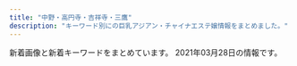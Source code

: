 ```yaml
---
title: "中野・高円寺・吉祥寺・三鷹"
description: "キーワード別にの巨乳アジアン・チャイナエステ嬢情報をまとめました。"
---
```


新着画像と新着キーワードをまとめています。
2021年03月28日の情報です。

<DmmAffiliateIns />
<KeywordTable
  shops={
    [
    {
        "name": "\u6fc0\u5b89\u7f8e\u4eba",
        "station": "JR\u4e2d\u91ce\u99c5\u5317\u53e3",
        "img_links": [
            "http://www.barbie.relaxmens.com/images/top01.png",
            "http://www.barbie.relaxmens.com/photo_news/upimg/29070605c2f3f491b0_1.jpg",
            "http://www.barbie.relaxmens.com/files/001.jpg",
            "http://www.barbie.relaxmens.com/images/tel.png",
            "http://www.barbie.relaxmens.com/images/nav-003.png",
            "http://www.barbie.relaxmens.com/images/nav-001.png",
            "http://www.barbie.relaxmens.com/images/nav-002.png",
            "http://www.barbie.relaxmens.com/images/nav-006.png",
            "http://www.barbie.relaxmens.com/images/osusume01.png",
            "http://www.barbie.relaxmens.com/images/top003.png",
            "http://www.barbie.relaxmens.com/images/nav-005.png",
            "http://www.barbie.relaxmens.com/files/002.jpg",
            "http://www.barbie.relaxmens.com/photo_news/upimg/29070605c2f3f491b0_0.jpg",
            "http://www.barbie.relaxmens.com/images/top02-left.png",
            "http://www.barbie.relaxmens.com/images/nav-004.png"
        ],
        "url": "http://www.barbie.relaxmens.com/",
        "keywords": {}
    },
    {
        "img_links": [
            "http://jewelry-hak.xyz/_src/50627226/wechatimg586.jpg",
            "http://jewelry-hak.xyz/_src/50627213/wechatimg914.jpg",
            "http://jewelry-hak.xyz/_src/38511753/wechatimg47_20210118145652388.jpg",
            "http://jewelry-hak.xyz/_src/49618155/slider2.jpg",
            "http://jewelry-hak.xyz/_src/38511781/img20200108162027140241.png",
            "http://jewelry-hak.xyz/_src/38511786/cam2.jpg",
            "http://jewelry-hak.xyz/_src/53696932/wechatimg169_20210226172333400.jpg",
            "http://jewelry-hak.xyz/_src/38625720/wechatimg541.jpg",
            "http://jewelry-hak.xyz/_src/50627203/wechatimg585.jpg",
            "http://jewelry-hak.xyz/_src/53696931/wechatimg169_20210226172333400.jpg",
            "http://jewelry-hak.xyz/_src/38511760/wechatimg30.jpg",
            "http://jewelry-hak.xyz/_src/50627205/wechatimg691.jpg",
            "http://jewelry-hak.xyz/_src/38511754/wechatimg47_20210118145652388.jpg",
            "http://jewelry-hak.xyz/_src/50627320/wechatimg585.jpg",
            "http://jewelry-hak.xyz/_src/53696927/wechatimg169_20210226172333400.jpg",
            "http://jewelry-hak.xyz/_src/53696936/wechatimg166.jpg",
            "http://jewelry-hak.xyz/_src/49611182/wechatimg48_20210118145652340.jpg",
            "http://jewelry-hak.xyz/_src/50627318/wechatimg585.jpg",
            "http://jewelry-hak.xyz/_src/50627225/wechatimg586.jpg",
            "http://jewelry-hak.xyz/_src/38511790/cam4.jpg",
            "http://jewelry-hak.xyz/_src/38511746/wechatimg30.jpg",
            "http://jewelry-hak.xyz/_src/50627227/wechatimg586.jpg",
            "http://jewelry-hak.xyz/_src/38511775/3.jpg",
            "http://jewelry-hak.xyz/_src/38511791/navinavi_01.png",
            "http://jewelry-hak.xyz/_src/38511717/wechatimg568.jpg",
            "http://jewelry-hak.xyz/_src/49611181/wechatimg48_20210118145652340.jpg",
            "http://jewelry-hak.xyz/_src/38511751/wechatimg561.jpg",
            "http://jewelry-hak.xyz/_src/53696935/wechatimg166.jpg",
            "http://jewelry-hak.xyz/_src/38511788/cam3.jpg",
            "http://jewelry-hak.xyz/_src/38511785/cam2.jpg",
            "http://jewelry-hak.xyz/_src/38511777/line.png",
            "http://jewelry-hak.xyz/_src/50627323/wechatimg691.jpg",
            "http://jewelry-hak.xyz/_src/50627214/wechatimg914.jpg",
            "http://jewelry-hak.xyz/_src/50627325/wechatimg691.jpg",
            "http://jewelry-hak.xyz/_src/50627319/wechatimg585.jpg",
            "http://jewelry-hak.xyz/_src/50627324/wechatimg691.jpg",
            "http://jewelry-hak.xyz/_src/38511721/wechatimg571.jpg",
            "http://jewelry-hak.xyz/_src/38511723/wechatimg569_20201101131633190.jpg",
            "http://jewelry-hak.xyz/_src/38511750/wechatimg561.jpg",
            "http://jewelry-hak.xyz/_src/53696926/wechatimg166.jpg",
            "http://jewelry-hak.xyz/_src/50627326/wechatimg590.jpg",
            "http://jewelry-hak.xyz/_src/38511787/cam3.jpg",
            "http://jewelry-hak.xyz/_src/53696933/wechatimg169_20210226172333400.jpg",
            "http://jewelry-hak.xyz/_src/39952823/line.png",
            "http://jewelry-hak.xyz/_src/50627202/wechatimg585.jpg",
            "http://jewelry-hak.xyz/_src/50627317/wechatimg584_20201202144744254.jpg",
            "http://jewelry-hak.xyz/_src/38511774/2.jpg",
            "http://jewelry-hak.xyz/_src/50627315/wechatimg584_20201202144744254.jpg",
            "http://jewelry-hak.xyz/_src/49642825/mmexport1604298600845.jpg",
            "http://jewelry-hak.xyz/_src/53696934/wechatimg166.jpg",
            "http://jewelry-hak.xyz/_src/50627327/wechatimg590.jpg",
            "http://jewelry-hak.xyz/_src/50627316/wechatimg584_20201202144744254.jpg",
            "http://jewelry-hak.xyz/_src/38511749/wechatimg561.jpg",
            "http://jewelry-hak.xyz/_src/38511719/wechatimg570.jpg",
            "http://jewelry-hak.xyz/_src/38513882/cam.jpg",
            "http://jewelry-hak.xyz/_src/38511779/line.png",
            "http://jewelry-hak.xyz/_src/49611183/wechatimg48_20210118145652340.jpg",
            "http://jewelry-hak.xyz/_src/53696950/line.png",
            "http://jewelry-hak.xyz/_src/50627328/wechatimg590.jpg",
            "http://jewelry-hak.xyz/_src/49618165/slider1.jpg",
            "http://jewelry-hak.xyz/_src/38511776/4.jpg",
            "http://jewelry-hak.xyz/_src/50627215/wechatimg914.jpg",
            "http://jewelry-hak.xyz/_src/50627206/wechatimg691.jpg",
            "http://jewelry-hak.xyz/_src/38513880/cam.jpg",
            "http://jewelry-hak.xyz/_src/38511789/cam4.jpg",
            "http://jewelry-hak.xyz/_src/38511752/wechatimg47_20210118145652388.jpg",
            "http://jewelry-hak.xyz/_src/38511793/navinavi_02.png"
        ],
        "station": "JR\u9ad8\u5186\u5bfa\u99c5\u5317\u53e3",
        "url": "http://jewelry-hak.xyz/",
        "name": "\u30a2\u30ef\u30a2\u30ef\u30d5\u30a7\u30a2\u30ea\u30fc",
        "keywords": {}
    },
    {
        "url": "http://cutiehoney.estx.net/",
        "keywords": {},
        "name": "Cutie Honey \uff5e\u30ad\u30e5\u30fc\u30c6\u30a3\u30fc\u30cf\u30cb\u30fc\uff5e",
        "station": "\u897f\u837b\u7aaa\u99c5\u5317\u53e3",
        "img_links": [
            "http://cutiehoney.estx.net/images/index_04.jpg",
            "http://cutiehoney.estx.net/images/index_05.jpg",
            "http://cutiehoney.estx.net/staff/3/1.jpg",
            "http://cutiehoney.estx.net/staff/2/1.jpg",
            "http://cutiehoney.estx.net/images/s2.jpg",
            "http://cutiehoney.estx.net/images/s3.jpg",
            "http://cutiehoney.estx.net/images/staff_08.jpg",
            "http://cutiehoney.estx.net/images/index_07.jpg",
            "http://cutiehoney.estx.net/images/index_02.jpg",
            "http://cutiehoney.estx.net/images/staff_06.jpg",
            "http://cutiehoney.estx.net/images/new_10.jpg",
            "http://cutiehoney.estx.net/images/s1.jpg",
            "http://cutiehoney.estx.net/images/index_11.jpg",
            "http://cutiehoney.estx.net/images/index_10.jpg",
            "http://cutiehoney.estx.net/images/new_08.jpg",
            "http://cutiehoney.estx.net/staff/1/1.jpg"
        ]
    },
    {
        "img_links": [
            "http://www.smamu.net/felax/news/photo/news1615357216.jpg",
            "http://www.smamu.net/felax/pc_schedule/photo/1565404403-2.jpg",
            "http://www.smamu.net/felax/view_event/photo/news1563170981.jpg",
            "http://www.smamu.net/felax/pc_schedule/photo/1570586365-1.jpg",
            "http://www.smamu.net/felax/view_event/photo/news1590361658.jpg",
            "http://www.smamu.net/felax/pc_schedule/photo/1574742324-1.jpg",
            "http://www.smamu.net/felax/pc_schedule/photo/1590574344-2.jpg",
            "http://www.smamu.net/felax/pc_schedule/photo/1603447790-2.jpg",
            "http://www.smamu.net/felax/pc_schedule/photo/1592795981-1.jpg",
            "http://www.smamu.net/felax/pc_schedule/photo/1590574344-1.jpg",
            "http://www.smamu.net/felax/pc_schedule/photo/1595914855-2.jpg",
            "http://www.smamu.net/felax/pc_schedule/photo/1576040135-1.jpg",
            "http://www.smamu.net/felax/pc_schedule/photo/1568375660-1.jpg",
            "http://www.smamu.net/felax/pc_schedule/photo/1595914855-1.jpg",
            "http://www.smamu.net/felax/view_event/photo/news1555811745.jpg",
            "http://www.smamu.net/felax/pc_schedule/photo/1598447425-1.jpg",
            "http://www.smamu.net/felax/pc_schedule/photo/1517453567-1.jpg",
            "http://www.smamu.net/felax/view_event/photo/news1569287483.jpg",
            "http://www.smamu.net/felax/pc_schedule/photo/1576040135-2.jpg",
            "http://www.smamu.net/felax/pc_schedule/photo/1615357216-2.jpg",
            "http://www.smamu.net/felax/pc_schedule/photo/1511422738-1.jpg",
            "http://www.smamu.net/felax/pc_schedule/photo/1566885846-1.jpg",
            "http://www.smamu.net/felax/pc_schedule/photo/m_noimage.jpg",
            "http://www.smamu.net/felax/pc_schedule/photo/1598447425-2.jpg",
            "http://www.smamu.net/felax/pc_schedule/photo/1615357216-1.jpg",
            "http://www.smamu.net/felax/pc_schedule/photo/1592795981-2.jpg",
            "http://www.smamu.net/felax/pc_schedule/photo/1603447790-1.jpg",
            "http://www.smamu.net/felax/pc_schedule/photo/1565404613-1.jpg",
            "http://www.smamu.net/felax/pc_schedule/photo/1565404403-1.jpg",
            "http://www.smamu.net/felax/view_obj/bn_top_mobile.png",
            "http://www.smamu.net/felax/pc_schedule/photo/1511335107-1.jpg"
        ],
        "station": "JR\u837b\u7aaa\u99c5\u5357\u53e3",
        "keywords": {},
        "url": "http://www.smamu.net/felax/",
        "name": "FELAX\uff5e\u30d5\u30a3\u30e9\u30c3\u30af\u30b9\uff5e"
    },
    {
        "name": "Cherry-\u30c1\u30a7\u30ea\u30fc-",
        "url": "http://relax-esthe.blue/",
        "keywords": {},
        "img_links": [
            "http://relax-esthe.blue/images/cg4.jpg",
            "http://relax-esthe.blue/images/cg3.jpg",
            "http://relax-esthe.blue/images/s3.jpg",
            "http://relax-esthe.blue/images/s5.jpg",
            "http://relax-esthe.blue/images/cg1.jpg",
            "http://relax-esthe.blue/images/s1.jpg",
            "http://relax-esthe.blue/images/bnr200.jpg",
            "http://relax-esthe.blue/images/cg2.jpg",
            "http://relax-esthe.blue/images/mobile.jpg",
            "http://relax-esthe.blue/images/s2.jpg"
        ],
        "station": "\u4e95\u837b\u99c5\u5357\u53e3"
    },
    {
        "station": "JR\u4e09\u9df9\u99c5\u5317\u53e3",
        "img_links": [
            "https://mitaka-massage-misty.webnode.jp/_files/200000027-9a1409b0ba/1\u4e09\u9df9\u30de\u30c3\u30b5\u30fc\u30b8.\u7f8e\u5973.jpg",
            "https://mitaka-massage-misty.webnode.jp/_files/200001040-28de829df5/FullSizeR.jpg",
            "https://d11bh4d8fhuq47.cloudfront.net/_system/skins/v12/50001411/img/lightlime/img_illustration.jpg",
            "https://mitaka-massage-misty.webnode.jp/_files/200001042-6667567607/\u6a39\u6797\u30fb\u307f\u304d.jpg",
            "https://mitaka-massage-misty.webnode.jp/_files/200000153-7bb147da57/\u4e09\u9df9\u30de\u30c3\u30b5\u30fc\u30b8.\u7f8e\u4eba\u753b.jpg",
            "https://mitaka-massage-misty.webnode.jp/_files/200001038-e79fee899d/\u770b\u677f\u30fb\u6a39\u6797.jpg",
            "https://mitaka-massage-misty.webnode.jp/_files/200001044-53dc954dd0/image1 (1).jpeg"
        ],
        "keywords": {},
        "name": "\u6a39\u6797",
        "url": "https://www.misty-relax.com/"
    },
    {
        "name": "\u521d\u604b",
        "url": "http://www.hanabira.work/",
        "keywords": {},
        "station": "JR\u9ad8\u5186\u5bfa\u99c5\u5317\u53e3",
        "img_links": [
            "http://www.hanabira.work/img/images/nav_03.png",
            "http://www.hanabira.work/img/images/nav_01.png",
            "http://www.hanabira.work/img/images/nav_06.png",
            "http://www.hanabira.work/img/images/nav_02.png",
            "http://www.hanabira.work/img/images/nav_04.png",
            "http://www.hanabira.work/img/01.jpg",
            "http://www.hanabira.work/img/02.jpg",
            "http://www.hanabira.work/img/images/nav_05.png",
            "http://www.hanabira.work/img/03.jpg"
        ]
    },
    {
        "name": "\u65b0\u53f0\u5317",
        "img_links": [
            "http://hakanai.tokyo/uploads/201225/1-2012251A2024P.jpg",
            "http://hakanai.tokyo/uploads/210112/1-210112151943312.jpg",
            "http://hakanai.tokyo/style/images/top.png",
            "http://hakanai.tokyo/uploads/201225/1-2012251A14GR.jpg",
            "http://hakanai.tokyo/uploads/200703/1-200F3144ZN57.jpg",
            "http://hakanai.tokyo/style/images/end.jpg",
            "http://hakanai.tokyo/uploads/201225/1-2012251A210T8.jpg",
            "http://hakanai.tokyo/style/images/room1.jpg",
            "http://hakanai.tokyo/uploads/200903/1-200Z3144JG54.jpg",
            "http://hakanai.tokyo/uploads/210112/1-210112151422E5.jpg",
            "http://hakanai.tokyo/uploads/210112/1-21011215202O45.jpg",
            "http://hakanai.tokyo/style/images/girl-z2.jpg",
            "http://hakanai.tokyo/uploads/210112/1-210112161334V9.jpg",
            "http://hakanai.tokyo/style/images/room2.jpg",
            "http://hakanai.tokyo/uploads/200703/1-200F314511G53.jpg",
            "http://hakanai.tokyo/style/images/girl-z1.jpg",
            "http://hakanai.tokyo/style/images/staff_line.png",
            "http://hakanai.tokyo/style/images/dt.jpg",
            "http://hakanai.tokyo/uploads/210112/1-210112161346461.jpg",
            "http://hakanai.tokyo/plus/images/room5.jpg",
            "http://hakanai.tokyo/style/images/room3.jpg",
            "http://hakanai.tokyo/uploads/200903/1-200Z3144I92D.jpg",
            "http://hakanai.tokyo/style/images/bj3.png",
            "http://hakanai.tokyo/uploads/210112/1-21011216131CG.jpg",
            "http://hakanai.tokyo/uploads/200903/1-200Z3144H2605.jpg",
            "http://hakanai.tokyo/style/images/room4.jpg",
            "http://hakanai.tokyo/style/images/mobile.jpg"
        ],
        "station": "JR\u9ad8\u5186\u5bfa\u99c5\u5317\u53e3",
        "url": "http://hakanai.tokyo/",
        "keywords": {
            "C": 12,
            "86": 6,
            "E": 3,
            "D": 3
        }
    },
    {
        "station": "JR\u837b\u7aaa\u99c5\u5357\u53e3",
        "name": "\u30e9\u30ad\u30e5\u30a2",
        "img_links": [
            "http://lacure.oks.bz/images/room1.jpg",
            "http://lacure.oks.bz/photos/sites/19/2021/01/2021011112261995.jpg",
            "http://lacure.oks.bz/photos/sites/19/2021/01/2021011112393578.jpg",
            "http://lacure.oks.bz/photos/sites/19/2020/06/2020062110315080.jpg",
            "http://lacure.oks.bz/photos/sites/19/2017/06/staff1-e1523757806454.jpg",
            "http://lacure.oks.bz/images/mobile.jpg",
            "http://lacure.oks.bz/images/face_bj1.png",
            "http://lacure.oks.bz/photos/sites/19/2021/01/2021010611082189.jpg",
            "http://lacure.oks.bz/images/top.jpg",
            "http://lacure.oks.bz/images/room3.jpg",
            "http://lacure.oks.bz/images/face.jpg",
            "http://lacure.oks.bz/photos/sites/19/2021/01/2021011112261794.jpg",
            "http://lacure.oks.bz/photos/sites/19/2021/01/2021011112261516.jpg",
            "http://lacure.oks.bz/images/1.jpg",
            "http://lacure.oks.bz/photos/sites/19/2021/01/2021011112261455.jpg",
            "http://lacure.oks.bz/photos/sites/19/2021/01/2021011112261593.jpg",
            "http://lacure.oks.bz/photos/sites/19/2021/01/2021011112394134.jpg",
            "http://lacure.oks.bz/images/news.jpg",
            "http://lacure.oks.bz/photos/sites/19/2021/01/2021011112261964.jpg",
            "http://lacure.oks.bz/photos/sites/19/2021/01/2021011112261714.jpg",
            "http://lacure.oks.bz/images/m1.jpg",
            "http://lacure.oks.bz/images/m3.jpg",
            "http://lacure.oks.bz/images/m4.jpg",
            "http://lacure.oks.bz/photos/sites/19/2021/01/2021011112261833.jpg",
            "http://lacure.oks.bz/images/m2.jpg",
            "http://lacure.oks.bz/images/s_staff.png",
            "http://lacure.oks.bz/images/room4.jpg",
            "http://lacure.oks.bz/photos/sites/19/2021/01/202101111226158.jpg",
            "http://lacure.oks.bz/photos/sites/19/2021/01/2021011112261438.jpg",
            "http://lacure.oks.bz/images/room2.jpg",
            "http://lacure.oks.bz/images/pick.jpg",
            "http://lacure.oks.bz/photos/sites/19/2021/01/2021011112261830.jpg",
            "http://lacure.oks.bz/photos/sites/19/2021/01/2021011112443789.jpg",
            "http://lacure.oks.bz/photos/sites/19/2021/01/2021011112261781.jpg",
            "http://lacure.oks.bz/photos/sites/19/2021/01/202101111226185.jpg"
        ],
        "url": "http://lacure.oks.bz/",
        "keywords": {
            "C": 2,
            "D": 2,
            "85": 1,
            "\u30bb\u30af\u30b7\u30fc": 3,
            "87": 1,
            "86": 2
        }
    },
    {
        "keywords": {
            "90": 10,
            "88": 20,
            "87": 40,
            "F": 20,
            "86": 30,
            "82": 10,
            "C": 46,
            "E": 40,
            "D": 10
        },
        "name": "Lotus\u30fb\u30ed\u30fc\u30bf\u30b9",
        "station": "\u65b0\u9ad8\u5186\u5bfa\u99c51\u756a\u51fa\u53e3",
        "img_links": [
            "https://aroma-pure.tyo.cm/images/room2.jpg",
            "https://aroma-pure.tyo.cm/photos/sites/21/2021/01/202101041441242.jpeg",
            "https://aroma-pure.tyo.cm/photos/sites/21/2021/01/202101041312445.jpg",
            "https://aroma-pure.tyo.cm/images/line1.png",
            "https://aroma-pure.tyo.cm/images/staff_bj4.png",
            "https://aroma-pure.tyo.cm/images/top.jpg",
            "https://aroma-pure.tyo.cm/images/info.jpg",
            "https://aroma-pure.tyo.cm/photos/sites/21/2021/01/202101041150360.jpg",
            "https://aroma-pure.tyo.cm/photos/sites/21/2021/02/202103051052307.jpeg",
            "https://aroma-pure.tyo.cm/photos/sites/21/2021/01/2021010414411693.jpg",
            "https://aroma-pure.tyo.cm/images/zi_staff.png",
            "https://aroma-pure.tyo.cm/photos/sites/21/2021/01/2021010414393769.jpeg",
            "https://aroma-pure.tyo.cm/photos/sites/21/2021/01/2021010414382373.jpeg",
            "https://aroma-pure.tyo.cm/photos/sites/21/2021/01/2021010411582271.jpg",
            "https://aroma-pure.tyo.cm/photos/sites/21/2021/02/2021021616401786.jpeg",
            "https://aroma-pure.tyo.cm/photos/sites/21/2021/01/2021010411495688.jpg",
            "https://aroma-pure.tyo.cm/images/room1.jpg",
            "https://aroma-pure.tyo.cm/photos/sites/21/2021/03/2021031814170511-e1616048125826.jpeg",
            "https://aroma-pure.tyo.cm/images/room4.jpg",
            "https://aroma-pure.tyo.cm/images/s_news.png",
            "https://aroma-pure.tyo.cm/photos/sites/21/2021/03/2021031814170511.jpeg",
            "https://aroma-pure.tyo.cm/images/room3.jpg",
            "https://aroma-pure.tyo.cm/photos/sites/21/2021/01/2021010413124668.jpg"
        ],
        "url": "https://aroma-pure.tyo.cm/"
    },
    {
        "keywords": {},
        "url": "http://hanabi.iest.jp/",
        "name": "\u82b1\u706b",
        "img_links": [
            "http://hanabi.iest.jp/images/top/top_02.jpg",
            "http://hanabi.iest.jp/images/staff_image/staff_01a.jpg",
            "http://hanabi.iest.jp/images/massage/massage_01a.jpg",
            "http://hanabi.iest.jp/images/staff/staff_top.png",
            "http://hanabi.iest.jp/images/top/top_03.jpg",
            "http://hanabi.iest.jp/images/staff_image/staff_05b.jpg",
            "http://hanabi.iest.jp/images/massage/massage_02b.jpg",
            "http://hanabi.iest.jp/images/top/top_06.jpg",
            "http://hanabi.iest.jp/images/home/index_11.jpg",
            "http://hanabi.iest.jp/images/top/top_08.png",
            "http://hanabi.iest.jp/images/massage/massage_03b.jpg",
            "http://hanabi.iest.jp/images/massage/massage_04b.jpg",
            "http://hanabi.iest.jp/images/staff_image/staff_04b.jpg",
            "http://hanabi.iest.jp/images/massage/massage_02a.jpg",
            "http://hanabi.iest.jp/images/demo/slider/images/slide1.png",
            "http://hanabi.iest.jp/images/staff_image/staff_03a.jpg",
            "http://hanabi.iest.jp/images/staff_image/staff_06b.jpg",
            "http://hanabi.iest.jp/images/top/top_01.jpg",
            "http://hanabi.iest.jp/images/massage/massage_la.jpg",
            "http://hanabi.iest.jp/images/home/top.jpg",
            "http://hanabi.iest.jp/images/top/top_05.jpg",
            "http://hanabi.iest.jp/images/staff_image/staff_03b.jpg",
            "http://hanabi.iest.jp/images/staff_image/staff_05a.jpg",
            "http://hanabi.iest.jp/images/home/index_13.jpg",
            "http://hanabi.iest.jp/images/massage/massage_04a.jpg",
            "http://hanabi.iest.jp/images/staff_one/staff_ba.png",
            "http://hanabi.iest.jp/images/staff_image/staff_06a.jpg",
            "http://hanabi.iest.jp/images/index_page_top.png",
            "http://hanabi.iest.jp/images/staff_image/staff_04a.jpg",
            "http://hanabi.iest.jp/images/home/index_tel.jpg",
            "http://hanabi.iest.jp/images/massage/massage_01b.jpg",
            "http://hanabi.iest.jp/images/massage/massage_03a.jpg",
            "http://hanabi.iest.jp/images/demo/slider/images/slide3.png",
            "http://hanabi.iest.jp/images/top/top_04.jpg",
            "http://hanabi.iest.jp/images/demo/slider/images/slide2.png"
        ],
        "station": "\u6b66\u8535\u95a2\u99c5\u5357\u53e3"
    },
    {
        "station": "JR\u5409\u7965\u5bfa\u99c5\u5317\u53e3",
        "url": "http://flower.este.work/",
        "keywords": {
            "E": 44,
            "90": 22,
            "83": 10,
            "D": 22,
            "C": 10,
            "84": 22,
            "88": 22
        },
        "name": "Flower",
        "img_links": [
            "http://flower.este.work/2/uploadimg/1582955908.jpg",
            "http://flower.este.work/2/uploadimg/1605325806.jpg",
            "http://flower.este.work/road03.jpg",
            "http://flower.este.work/2/uploadimg/1588680350.jpg",
            "http://flower.este.work/clock-5cc2bd5bcb7451b383ea47c700e43ebef3d82c1ed848c3d687cdd456fbe5589c.png",
            "http://flower.este.work/2/uploadimg/1605325605.jpg",
            "http://flower.este.work/2/uploadimg/1582956017.jpg",
            "http://flower.este.work/2/uploadimg/1605327663.jpg",
            "http://flower.este.work/2/uploadimg/1594008592.jpg",
            "http://flower.este.work/2/uploadimg/1582956078.jpg",
            "http://flower.este.work/road02.jpg",
            "http://flower.este.work/tel-c3a2f172a4364233cf4953ba8413cf3ce106683e214ac163f0bcec0a8d4147e4.png",
            "http://flower.este.work/road01.jpg",
            "http://flower.este.work/road04.jpg",
            "http://flower.este.work/2/uploadimg/1605325559.jpg"
        ]
    },
    {
        "url": "http://xiretyuat.xyz/",
        "keywords": {
            "C": 12,
            "87": 4,
            "E": 4,
            "86": 16,
            "D": 8,
            "85": 4
        },
        "station": "\u6b66\u8535\u95a2\u99c5\u5357\u53e3",
        "name": "\u4e00\u76ee\u60da\u308c",
        "img_links": [
            "http://xiretyuat.xyz/uploads/201215/1-201215140451403.jpg",
            "http://xiretyuat.xyz/uploads/210127/1-21012G0345B96.jpg",
            "http://xiretyuat.xyz/static/picture/top.jpg",
            "http://xiretyuat.xyz/static/picture/room4.jpg",
            "http://xiretyuat.xyz/uploads/210127/1-21012G03430533.jpg",
            "http://xiretyuat.xyz/uploads/210319/1-21031916033XB.jpg",
            "http://xiretyuat.xyz/uploads/210127/1-21012G0344A00.jpg",
            "http://xiretyuat.xyz/static/picture/room2.jpg",
            "http://xiretyuat.xyz/static/picture/sp_tit_staff02.png",
            "http://xiretyuat.xyz/images/1-1Z41911200GA.png",
            "http://xiretyuat.xyz/uploads/210319/1-21031916032G39.jpg",
            "http://xiretyuat.xyz/static/picture/room1.jpg",
            "http://xiretyuat.xyz/static/picture/sp_tit_therapist.png",
            "http://xiretyuat.xyz/static/picture/img_tel.png",
            "http://xiretyuat.xyz/static/picture/room3.jpg",
            "http://xiretyuat.xyz/uploads/210319/1-2103191603104W.jpg",
            "http://xiretyuat.xyz/uploads/201215/1-2012151405215G.jpg",
            "http://xiretyuat.xyz/static/picture/sp_tit_new.png",
            "http://xiretyuat.xyz/static/picture/tit_staff02.png",
            "http://xiretyuat.xyz/static/picture/maining.jpg",
            "http://xiretyuat.xyz/static/picture/tit_therapist.png",
            "http://xiretyuat.xyz/static/picture/sp_tit_staff01.png",
            "http://xiretyuat.xyz/static/picture/tit_new.png",
            "http://xiretyuat.xyz/uploads/210327/1-21032G53UQ59.jpg",
            "http://xiretyuat.xyz/uploads/201215/1-2012151405433S.jpg",
            "http://xiretyuat.xyz/static/picture/tit_staff01.png"
        ]
    },
    {
        "img_links": [
            "http://relax-free.info/rose/images/t1.jpg",
            "http://relax-free.info/rose/images/bill1.jpg",
            "http://relax-free.info/rose/images/bill5.jpg",
            "http://relax-free.info/rose/images/s4.jpg",
            "http://relax-free.info/rose/images/bill3.jpg",
            "http://relax-free.info/rose/images/bar-sejutu.png",
            "http://relax-free.info/rose/images/t3.jpg",
            "http://relax-free.info/rose/images/t2.jpg",
            "http://relax-free.info/rose/images/t4.jpg",
            "http://relax-free.info/rose/images/s3.jpg",
            "http://relax-free.info/rose/images/bill2.jpg",
            "http://relax-free.info/rose/images/bill4.jpg",
            "http://relax-free.info/rose/images/s1.jpg",
            "http://relax-free.info/rose/images/bar-greeting.png",
            "http://relax-free.info/rose/images/s2.jpg"
        ],
        "station": "JR\u6771\u4e2d\u91ce\u99c5\u897f\u53e3",
        "keywords": {
            "C": 1
        },
        "url": "http://relax-free.info/rose/",
        "name": "\u30ed\u30fc\u30ba"
    },
    {
        "name": "\u30ea\u30e9\u30af\u30bc\u30fc\u30b7\u30e7\u30f3\u83ef",
        "url": "http://www.relaxation-hana.xyz/",
        "img_links": [
            "http://www.relaxation-hana.xyz/images/icon_top.png",
            "http://www.relaxation-hana.xyz/files/006-03.jpg",
            "http://www.relaxation-hana.xyz/files/008-02.jpg",
            "http://www.relaxation-hana.xyz/files/007.jpg",
            "http://www.relaxation-hana.xyz/files/001-03.jpg",
            "http://www.relaxation-hana.xyz/files/006-02.jpg",
            "http://www.relaxation-hana.xyz/files/007-02.jpg",
            "http://www.relaxation-hana.xyz/files/001-02.jpg",
            "http://www.relaxation-hana.xyz/files/008-03.jpg",
            "http://www.relaxation-hana.xyz/files/005-02.jpg",
            "http://www.relaxation-hana.xyz/images/mainImg_sub.jpg",
            "http://www.relaxation-hana.xyz/files/005.jpg",
            "http://www.relaxation-hana.xyz/images/icon_staff.png",
            "http://www.relaxation-hana.xyz/files/008.jpg",
            "http://www.relaxation-hana.xyz/images/index_sm.png",
            "http://www.relaxation-hana.xyz/images/icon_tel.png",
            "http://www.relaxation-hana.xyz/files/004.jpg",
            "http://www.relaxation-hana.xyz/files/001.jpg",
            "http://www.relaxation-hana.xyz/files/004-02.jpg",
            "http://www.relaxation-hana.xyz/images/btn2.png",
            "http://www.relaxation-hana.xyz/files/007-03.jpg",
            "http://www.relaxation-hana.xyz/files/004-03.jpg",
            "http://www.relaxation-hana.xyz/images/icon_info.png",
            "http://www.relaxation-hana.xyz/files/005-03.jpg",
            "http://www.relaxation-hana.xyz/files/006.jpg"
        ],
        "station": "\u6771\u9ad8\u5186\u5bfa\u99c5",
        "keywords": {
            "D": 12,
            "85": 8,
            "87": 8,
            "86": 8,
            "C": 12
        }
    },
    {
        "station": "JR\u837b\u7aaa\u99c5\u5317\u53e3",
        "img_links": [
            "https://pureheart.tokyo/sites/default/files/pictures/2020-04/erina_005.jpg",
            "https://pureheart.tokyo/sites/default/files/pictures/2020-04/ai_003.jpg",
            "https://pureheart.tokyo/sites/default/files/pictures/2018-06/noa_001.jpg",
            "https://pureheart.tokyo/sites/default/files/styles/large/public/pictures/2021-02/rio_001_0.jpg",
            "https://pureheart.tokyo/sites/default/files/pictures/2018-06/aya_001.jpg",
            "https://pureheart.tokyo/sites/default/files/pictures/2018-09/miyuki_002_0.jpg",
            "https://pureheart.tokyo/sites/default/files/pictures/2018-12/shizuka_001_2.jpg",
            "https://pureheart.tokyo/sites/default/files/inline-images/PA311701.jpg",
            "https://pureheart.tokyo/sites/default/files/pictures/2020-06/riri_001.jpg",
            "https://pureheart.tokyo/sites/default/files/pictures/2020-11/asami_001.jpg",
            "https://pureheart.tokyo/sites/default/files/styles/large/public/pictures/2019-01/arisa_003.jpg",
            "https://pureheart.tokyo/sites/default/files/inline-images/PA311702.jpg",
            "https://pureheart.tokyo/sites/default/files/pictures/2018-06/emi_001.jpg",
            "https://pureheart.tokyo/sites/default/files/pictures/2021-01/rize_004_1.jpg",
            "https://pureheart.tokyo/sites/default/files/pictures/2019-01/arisa_003.jpg",
            "https://pureheart.tokyo/sites/default/files/pictures/2021-02/rio_001_0.jpg"
        ],
        "url": "https://pureheart.tokyo/",
        "keywords": {
            "\u80f8": 2,
            "\u304a\u3063\u3071\u3044": 1,
            "\u4e73": 1,
            "\u30bb\u30af\u30b7\u30fc": 1,
            "F": 1,
            "\u5de8\u4e73": 1
        },
        "name": "Pure Heart"
    },
    {
        "url": "http://ms-heal.com/",
        "img_links": [
            "http://ms-heal.com/images/m1.jpg",
            "http://ms-heal.com/images/116.jpg",
            "http://ms-heal.com/images/n1.jpg",
            "http://ms-heal.com/images/08.jpg",
            "http://ms-heal.com/images/02.jpg",
            "http://ms-heal.com/images/06.jpg",
            "http://ms-heal.com/images/tiao.jpg",
            "http://ms-heal.com/images/117.jpg",
            "http://ms-heal.com/images/15.jpg",
            "http://ms-heal.com/images/09.jpg",
            "http://ms-heal.com/images/girl.jpg",
            "http://ms-heal.com/images/04.jpg",
            "http://ms-heal.com/images/05.jpg",
            "http://ms-heal.com/images/07.jpg",
            "http://ms-heal.com/images/03.jpg",
            "http://ms-heal.com/images/11.jpg",
            "http://ms-heal.com/images/s_cast.png",
            "http://ms-heal.com/images/12.jpg",
            "http://ms-heal.com/images/new1.jpg",
            "http://ms-heal.com/images/tel.png",
            "http://ms-heal.com/images/14.jpg",
            "http://ms-heal.com/images/082.jpg",
            "http://ms-heal.com/images/13.jpg",
            "http://ms-heal.com/images/01.jpg",
            "http://ms-heal.com/images/n3.jpg",
            "http://ms-heal.com/images/top1.jpg",
            "http://ms-heal.com/images/053.jpg",
            "http://ms-heal.com/images/083.jpg",
            "http://ms-heal.com/images/052.jpg",
            "http://ms-heal.com/images/131.jpg"
        ],
        "keywords": {},
        "station": "JR\u9ad8\u5186\u5bfa\u99c5\u5357\u53e3",
        "name": "\u9b54\u732b"
    },
    {
        "keywords": {
            "86": 5,
            "87": 5,
            "C": 5,
            "D": 5
        },
        "station": "JR\u9ad8\u5186\u5bfa\u99c5\u5357\u53e3",
        "name": "\u3082\u307f\u30fc\u3086",
        "url": "http://f-rlx.xyz/",
        "img_links": [
            "http://f-rlx.xyz/images/index_05.jpg",
            "http://f-rlx.xyz/s/images/service_01.png",
            "http://f-rlx.xyz/images/index_03.jpg",
            "http://f-rlx.xyz/images/rec.jpg",
            "http://f-rlx.xyz/images/upload/thumb/2efa8499992b3a9c.jpg",
            "http://f-rlx.xyz/s/images/slider/prev.png",
            "http://f-rlx.xyz/images/index_07.jpg",
            "http://f-rlx.xyz/images/index_10.jpg",
            "http://f-rlx.xyz/images/index_26.jpg",
            "http://f-rlx.xyz/s/uploads/02.jpg",
            "http://f-rlx.xyz/images/index_21.jpg",
            "http://f-rlx.xyz/images/upload/thumb/90170edff42fc458.jpg",
            "http://f-rlx.xyz/images/index_23.jpg",
            "http://f-rlx.xyz/girl/02.jpg",
            "http://f-rlx.xyz/s/images/slider/next.png",
            "http://f-rlx.xyz/s/images/pc.png",
            "http://f-rlx.xyz/images/staff_11.jpg",
            "http://f-rlx.xyz/girl/03.jpg",
            "http://f-rlx.xyz/s/images/okubokomachi.jpg",
            "http://f-rlx.xyz/images/index_28.jpg",
            "http://f-rlx.xyz/s/images/top_2.jpg",
            "http://f-rlx.xyz/s/images/iphone.png",
            "http://f-rlx.xyz/images/index_20.jpg",
            "http://f-rlx.xyz/images/index_16.jpg",
            "http://f-rlx.xyz/s/image/nav_hotel.png",
            "http://f-rlx.xyz/s/images/tel.png",
            "http://f-rlx.xyz/images/index_13.jpg",
            "http://f-rlx.xyz/images/03.jpg",
            "http://f-rlx.xyz/images/index_06.jpg",
            "http://f-rlx.xyz/s/image/nav_topics.png",
            "http://f-rlx.xyz/images/index_09.jpg",
            "http://f-rlx.xyz/s/image/nav_cast.png",
            "http://f-rlx.xyz/images/index_02.jpg",
            "http://f-rlx.xyz/s/images/t3.jpg",
            "http://f-rlx.xyz/images/index_01.jpg",
            "http://f-rlx.xyz/images/upload/thumb/939a60785cc7a167.jpg",
            "http://f-rlx.xyz/images/02.jpg",
            "http://f-rlx.xyz/s/image/nav_sys.png",
            "http://f-rlx.xyz/s/images/service_03.png",
            "http://f-rlx.xyz/images/upload/thumb/f4775f16c6fc9aa2.jpg",
            "http://f-rlx.xyz/images/info.jpg",
            "http://f-rlx.xyz/images/index_12.jpg",
            "http://f-rlx.xyz/images/index_27.jpg",
            "http://f-rlx.xyz/images/rec_11.jpg",
            "http://f-rlx.xyz/images/upload/thumb/0365bf78f9f1e225.jpg",
            "http://f-rlx.xyz/images/upload/thumb/612c61f669752eb1.jpg",
            "http://f-rlx.xyz/girl/06.jpg",
            "http://f-rlx.xyz/images/index_15.jpg",
            "http://f-rlx.xyz/images/upload/thumb/ca7495be19fbf15b.jpg",
            "http://f-rlx.xyz/images/upload/thumb/740e5dec2ca54806.jpg",
            "http://f-rlx.xyz/images/upload/thumb/02f5c6f80e764efa.jpg",
            "http://f-rlx.xyz/s/image/nav_manga.png",
            "http://f-rlx.xyz/s/images/t4.jpg",
            "http://f-rlx.xyz/girl/04.jpg",
            "http://f-rlx.xyz/s/images/t1.jpg",
            "http://f-rlx.xyz/s/images/kanban.jpg",
            "http://f-rlx.xyz/images/index_29.jpg",
            "http://f-rlx.xyz/s/images/t2.jpg",
            "http://f-rlx.xyz/s/uploads/06.jpg",
            "http://f-rlx.xyz/s/images/slider/3.jpg",
            "http://f-rlx.xyz/images/index_17.jpg",
            "http://f-rlx.xyz/images/index_08.jpg",
            "http://f-rlx.xyz/images/upload/thumb/12c7dee67ce9a3ec.jpg",
            "http://f-rlx.xyz/s/image/nav_top.png",
            "http://f-rlx.xyz/images/index_19.jpg",
            "http://f-rlx.xyz/images/index_24.jpg",
            "http://f-rlx.xyz/images/01.jpg",
            "http://f-rlx.xyz/images/index_04.jpg",
            "http://f-rlx.xyz/images/info_11.jpg",
            "http://f-rlx.xyz/s/images/slider/1.jpg",
            "http://f-rlx.xyz/images/upload/thumb/b40c9bdbc5a67fd9.jpg",
            "http://f-rlx.xyz/images/upload/thumb/ce903c0949e659f6.jpg",
            "http://f-rlx.xyz/images/upload/thumb/b5b618087f90a9f8.jpg",
            "http://f-rlx.xyz/images/upload/thumb/87360a30af268254.jpg",
            "http://f-rlx.xyz/s/uploads/08.jpg"
        ]
    },
    {
        "name": "\u6e05\u604b \uff5e\u305b\u3044\u308c\u3093\uff5e",
        "station": "JR\u897f\u837b\u7aaa\u99c5\u5317\u53e3",
        "keywords": {},
        "url": "http://sei-ren.work/",
        "img_links": [
            "http://sei-ren.work/images/sys2.jpg",
            "http://sei-ren.work/sp/images/news.jpg",
            "http://sei-ren.work/sp/images/footer.png",
            "http://sei-ren.work/sp/images/sys4.png",
            "http://sei-ren.work/sp/menu/staff.jpg",
            "http://sei-ren.work/staff/sizuka.jpg",
            "http://sei-ren.work/img/sizuka1.png",
            "http://sei-ren.work/sp/images/staff_t.jpg",
            "http://sei-ren.work/images/head.jpg",
            "http://sei-ren.work/images/int2.jpg",
            "http://sei-ren.work/sp/menu/interior.jpg",
            "http://sei-ren.work/images/staff_t.jpg",
            "http://sei-ren.work/sp/images/sisu1.png",
            "http://sei-ren.work/sp/images/s2.jpg",
            "http://sei-ren.work/sp/images/e6.jpg",
            "http://sei-ren.work/images/sys4.jpg",
            "http://sei-ren.work/sp/staff/riri.jpg",
            "http://sei-ren.work/img/riri1.png",
            "http://sei-ren.work/images/rec.jpg",
            "http://sei-ren.work/images/int1.jpg",
            "http://sei-ren.work/staff/riri.jpg",
            "http://sei-ren.work/images/interior_t.jpg",
            "http://sei-ren.work/sp/images/head.jpg",
            "http://sei-ren.work/images/sys3.jpg",
            "http://sei-ren.work/sp/images/newsb.png",
            "http://sei-ren.work/sp/images/e2.jpg",
            "http://sei-ren.work/sp/images/sys1.jpg",
            "http://sei-ren.work/images/b3.jpg",
            "http://sei-ren.work/sp/images/sys3.jpg",
            "http://sei-ren.work/sp/staff/moe.jpg",
            "http://sei-ren.work/sp/menu/top.jpg",
            "http://sei-ren.work/staff/moe.jpg",
            "http://sei-ren.work/images/tg.jpg",
            "http://sei-ren.work/sp/images/s4.jpg",
            "http://sei-ren.work/sp/images/ac1.jpg",
            "http://sei-ren.work/sp/images/s3.jpg",
            "http://sei-ren.work/sp/staff/haru.jpg",
            "http://sei-ren.work/sp/images/sisu_t.jpg",
            "http://sei-ren.work/sp/images/topgirl.jpg",
            "http://sei-ren.work/sp/img/riri1.png",
            "http://sei-ren.work/sp/images/rec.jpg",
            "http://sei-ren.work/images/b2.jpg",
            "http://sei-ren.work/sp/images/interior_t.jpg",
            "http://sei-ren.work/sp/images/e4.jpg",
            "http://sei-ren.work/sp/images/e5.jpg",
            "http://sei-ren.work/sp/images/e3.jpg",
            "http://sei-ren.work/img/moe1.png",
            "http://sei-ren.work/staff/haru.jpg",
            "http://sei-ren.work/sp/staff/sizuka.jpg",
            "http://sei-ren.work/sp/images/e1.jpg",
            "http://sei-ren.work/sp/img/sizuka1.png",
            "http://sei-ren.work/sp/images/int1.jpg",
            "http://sei-ren.work/sp/images/int2.png",
            "http://sei-ren.work/images/news.jpg",
            "http://sei-ren.work/sp/images/tel.jpg",
            "http://sei-ren.work/sp/menu/sisu.jpg",
            "http://sei-ren.work/sp/img/haru1.png",
            "http://sei-ren.work/sp/img/moe1.png",
            "http://sei-ren.work/images/sys1.jpg",
            "http://sei-ren.work/sp/images/sys2.jpg",
            "http://sei-ren.work/images/sm.jpg",
            "http://sei-ren.work/img/haru1.png",
            "http://sei-ren.work/images/b1.jpg"
        ]
    },
    {
        "station": "JR\u6771\u4e2d\u91ce\u99c5\u6771\u53e3",
        "img_links": [
            "http://www.es-selene.link/sp/images/newsb.jpg",
            "http://www.es-selene.link/sp/img/ena1.jpg",
            "http://www.es-selene.link/img/yui1.jpg",
            "http://www.es-selene.link/sp/images/int2.jpg",
            "http://www.es-selene.link/sp/images/ac2.jpg",
            "http://www.es-selene.link/images/news.jpg",
            "http://www.es-selene.link/sp/img/miki1.jpg",
            "http://www.es-selene.link/sp/images/interior_t.jpg",
            "http://www.es-selene.link/staff/yui.jpg",
            "http://www.es-selene.link/sp/staff/miki.jpg",
            "http://www.es-selene.link/sp/images/rec1.jpg",
            "http://www.es-selene.link/sp/menu/staff.jpg",
            "http://www.es-selene.link/images/sm.jpg",
            "http://www.es-selene.link/sp/menu/interior.jpg",
            "http://www.es-selene.link/sp/images/ameba.jpg",
            "http://www.es-selene.link/sp/staff/yui.jpg",
            "http://www.es-selene.link/sp/images/ac1.jpg",
            "http://www.es-selene.link/sp/images/sys5.jpg",
            "http://www.es-selene.link/sp/images/news_t.jpg",
            "http://www.es-selene.link/img/aris1.jpg",
            "http://www.es-selene.link/images/ac1.png",
            "http://www.es-selene.link/images/sys1.png",
            "http://www.es-selene.link/staff/aris.jpg",
            "http://www.es-selene.link/sp/staff/yuki.jpg",
            "http://www.es-selene.link/sp/staff/aris.jpg",
            "http://www.es-selene.link/sp/images/sys1.jpg",
            "http://www.es-selene.link/images/line.png",
            "http://www.es-selene.link/sp/staff/ena.jpg",
            "http://www.es-selene.link/sp/images/sisu_t.jpg",
            "http://www.es-selene.link/images/mobile.jpg",
            "http://www.es-selene.link/sp/images/pc.jpg",
            "http://www.es-selene.link/sp/img/yui1.jpg",
            "http://www.es-selene.link/sp/images/sys2.jpg",
            "http://www.es-selene.link/sp/images/sys4.jpg",
            "http://www.es-selene.link/sp/images/top.jpg",
            "http://www.es-selene.link/sp/images/staff_t.jpg",
            "http://www.es-selene.link/staff/ena.jpg",
            "http://www.es-selene.link/images/head.jpg",
            "http://www.es-selene.link/images/int2.png",
            "http://www.es-selene.link/images/koko_200x40.png",
            "http://www.es-selene.link/staff/miki.jpg",
            "http://www.es-selene.link/sp/images/time.jpg",
            "http://www.es-selene.link/images/staff_t.png",
            "http://www.es-selene.link/images/int1.png",
            "http://www.es-selene.link/sp/img/yuki1.jpg",
            "http://www.es-selene.link/sp/menu/top.jpg",
            "http://www.es-selene.link/sp/img/sora1.jpg",
            "http://www.es-selene.link/img/sora1.jpg",
            "http://www.es-selene.link/sp/images/sys3.jpg",
            "http://www.es-selene.link/sp/img/aris1.jpg",
            "http://www.es-selene.link/sp/staff/sora.jpg",
            "http://www.es-selene.link/staff/sora.jpg",
            "http://www.es-selene.link/img/yuki1.jpg",
            "http://www.es-selene.link/img/miki1.jpg",
            "http://www.es-selene.link/sp/images/tel.jpg",
            "http://www.es-selene.link/sp/images/rec2.jpg",
            "http://www.es-selene.link/images/ac2.png",
            "http://www.es-selene.link/images/interior_t.png",
            "http://www.es-selene.link/sp/images/head.jpg",
            "http://www.es-selene.link/sp/images/int1.jpg",
            "http://www.es-selene.link/images/sys2.png",
            "http://www.es-selene.link/staff/yuki.jpg",
            "http://www.es-selene.link/img/ena1.jpg",
            "http://www.es-selene.link/sp/images/footer.jpg"
        ],
        "name": "Selene*\u30bb\u30ec\u30fc\u30cd",
        "url": "http://www.es-selene.link/",
        "keywords": {}
    },
    {
        "img_links": [
            "https://su-rinpa.tokyo/wp-content/themes/este/img/3.jpg",
            "https://su-rinpa.tokyo/wp-content/themes/este/img/top-img02.png",
            "https://su-rinpa.tokyo/wp-content/uploads/2019/11/satuysa.jpg",
            "https://su-rinpa.tokyo/wp-content/themes/este/img/top-img04.png",
            "https://su-rinpa.tokyo/wp-content/themes/este/img/4.jpg",
            "https://su-rinpa.tokyo/wp-content/themes/este/img/tel.png",
            "https://su-rinpa.tokyo/wp-content/uploads/2019/11/8sakjhasasa.jpg",
            "https://su-rinpa.tokyo/wp-content/themes/este/img/1.jpg",
            "https://su-rinpa.tokyo/wp-content/themes/este/img/top-img01.png",
            "https://su-rinpa.tokyo/wp-content/themes/este/img/tel01.png",
            "https://su-rinpa.tokyo/wp-content/themes/este/img/2.jpg",
            "https://su-rinpa.tokyo/wp-content/uploads/2019/11/8sauika.jpg",
            "https://su-rinpa.tokyo/wp-content/uploads/2019/11/saaaaaaajksa.jpg"
        ],
        "name": "\u6c34\u6676\u5bae-\u3059\u3044\u3057\u3087\u3046\u304d\u3085\u3046-",
        "station": "\u91ce\u65b9\u99c5\u5357\u53e3",
        "url": "https://su-rinpa.tokyo/",
        "keywords": {
            "E": 4,
            "D": 11
        }
    },
    {
        "img_links": [],
        "name": "kokoro",
        "keywords": {},
        "station": "JR\u837b\u7aaa\u99c5\u5357\u53e3",
        "url": "http://kokoro.tyo.cm/"
    },
    {
        "name": "\u30b9\u30a4\u30fc\u30c8\u30cf\u30cb\u30fc",
        "station": "JR\u837b\u7aaa\u99c5\u897f\u53e32",
        "img_links": [
            "http://sweet-honey.jpn.mn/photos/sites/68/2021/03/2021031619292554.jpg",
            "http://sweet-honey.jpn.mn/photos/sites/68/2021/01/2021012611140172.jpg",
            "http://sweet-honey.jpn.mn/photos/sites/68/2021/01/2021012112500887.jpg",
            "http://sweet-honey.jpn.mn/photos/sites/68/2021/02/2021022218491863.jpg",
            "http://sweet-honey.jpn.mn/photos/sites/68/2020/11/2020111901330367.jpg",
            "http://sweet-honey.jpn.mn/photos/sites/68/2021/03/2021032813515655.jpg",
            "http://sweet-honey.jpn.mn/images/room1.jpg",
            "http://sweet-honey.jpn.mn/images/mainimg01.png",
            "http://sweet-honey.jpn.mn/images/room2.jpg",
            "http://sweet-honey.jpn.mn/photos/sites/68/2020/12/2020120908151915.jpg",
            "http://sweet-honey.jpn.mn/photos/sites/68/2020/09/2020092908051538.jpg",
            "http://sweet-honey.jpn.mn/photos/sites/68/2019/12/2019121009263018.jpg",
            "http://sweet-honey.jpn.mn/images/side_link02.png",
            "http://sweet-honey.jpn.mn/images/room2.png",
            "http://sweet-honey.jpn.mn/photos/sites/68/2020/10/2020100307252790.jpg",
            "http://sweet-honey.jpn.mn/photos/sites/68/2021/02/202102191912083.jpg",
            "http://sweet-honey.jpn.mn/images/side_link03.png",
            "http://sweet-honey.jpn.mn/photos/sites/68/2020/10/2020102804385899.jpg",
            "http://sweet-honey.jpn.mn/photos/sites/68/2020/06/2020060401504832.jpg",
            "http://sweet-honey.jpn.mn/photos/sites/68/2020/06/2020060401530098.jpg",
            "http://sweet-honey.jpn.mn/images/ico01.png",
            "http://sweet-honey.jpn.mn/photos/sites/68/2021/03/2021030114320278.jpg",
            "http://sweet-honey.jpn.mn/images/room4.png",
            "http://sweet-honey.jpn.mn/photos/sites/68/2021/02/2021021919132751.jpg",
            "http://sweet-honey.jpn.mn/photos/sites/68/2020/12/2020121102071696.jpg",
            "http://sweet-honey.jpn.mn/photos/sites/68/2019/12/2019121009263189.jpg",
            "http://sweet-honey.jpn.mn/photos/sites/68/2019/12/2019121009263013.jpg",
            "http://sweet-honey.jpn.mn/photos/sites/68/2019/12/2019122903172745.jpg",
            "http://sweet-honey.jpn.mn/photos/sites/68/2020/11/2020111901322238.jpg",
            "http://sweet-honey.jpn.mn/photos/sites/68/2021/01/2021012611141055.jpg",
            "http://sweet-honey.jpn.mn/images/room4.jpg",
            "http://sweet-honey.jpn.mn/images/room5.jpg",
            "http://sweet-honey.jpn.mn/images/mainimg02.png",
            "http://sweet-honey.jpn.mn/photos/sites/68/2021/03/202103011432261.jpg",
            "http://sweet-honey.jpn.mn/images/side_link01.png",
            "http://sweet-honey.jpn.mn/photos/sites/68/2021/03/202103011433158.jpg",
            "http://sweet-honey.jpn.mn/photos/sites/68/2019/12/2019122903172723.jpg"
        ],
        "url": "http://sweet-honey.jpn.mn/",
        "keywords": {
            "E": 2,
            "D": 42,
            "\u30bb\u30af\u30b7\u30fc": 1,
            "87": 8,
            "86": 20,
            "88": 4,
            "85": 12
        }
    },
    {
        "name": "\u693f",
        "img_links": [
            "http://massage.black/images/img04.jpg",
            "http://massage.black/images/s02.jpg",
            "http://massage.black/images/img02.jpg",
            "http://massage.black/images/qr.jpg",
            "http://massage.black/images/s03.jpg",
            "http://massage.black/images/s01.jpg",
            "http://massage.black/images/kan.jpg",
            "http://massage.black/images/info.png"
        ],
        "url": "http://massage.black/",
        "station": "JR\u963f\u4f50\u30f6\u8c37\u99c5\u5317\u53e3",
        "keywords": {}
    },
    {
        "keywords": {
            "84": 1,
            "85": 4,
            "D": 5,
            "C": 1,
            "86": 1
        },
        "url": "http://lovelyheart.iest.jp/",
        "img_links": [
            "http://lovelyheart.iest.jp/images/home/index_d.png",
            "http://lovelyheart.iest.jp/images/home/index_11.png",
            "http://lovelyheart.iest.jp/images/home/index_14.png",
            "http://lovelyheart.iest.jp/images/home/index_06.png",
            "http://lovelyheart.iest.jp/images/home/index_12.png",
            "http://lovelyheart.iest.jp/images/top_flash_02.jpg",
            "http://lovelyheart.iest.jp/images/staff/staff_01.png",
            "http://lovelyheart.iest.jp/images/staff/staff_03.png",
            "http://lovelyheart.iest.jp/images/home/index_a.png",
            "http://lovelyheart.iest.jp/images/home/index_07.png",
            "http://lovelyheart.iest.jp/images/staff/staff_07d.jpg",
            "http://lovelyheart.iest.jp/images/staff/staff_01d.jpg",
            "http://lovelyheart.iest.jp/images/home/campaign_01.jpg",
            "http://lovelyheart.iest.jp/images/top/top_05.jpg",
            "http://lovelyheart.iest.jp/images/home/campaign_02.jpg",
            "http://lovelyheart.iest.jp/images/home/index_tel.png",
            "http://lovelyheart.iest.jp/images/home/index_05.png",
            "http://lovelyheart.iest.jp/images/home/index_17.png",
            "http://lovelyheart.iest.jp/images/top/top_03.jpg",
            "http://lovelyheart.iest.jp/images/home/index_10.png",
            "http://lovelyheart.iest.jp/images/top/top_04.jpg",
            "http://lovelyheart.iest.jp/images/top_04.png",
            "http://lovelyheart.iest.jp/images/top_02.png",
            "http://lovelyheart.iest.jp/images/home/index_01.png",
            "http://lovelyheart.iest.jp/images/staff/staff_02d.jpg",
            "http://lovelyheart.iest.jp/images/staff/staff_010d.jpg",
            "http://lovelyheart.iest.jp/images/staff/staff_09d.jpg",
            "http://lovelyheart.iest.jp/images/top/top_02.jpg",
            "http://lovelyheart.iest.jp/images/page_top.png",
            "http://lovelyheart.iest.jp/images/top/top_08.png",
            "http://lovelyheart.iest.jp/images/headerParts01.png",
            "http://lovelyheart.iest.jp/images/top_01.png",
            "http://lovelyheart.iest.jp/images/staff/staff_03d.jpg",
            "http://lovelyheart.iest.jp/images/home/top.jpg",
            "http://lovelyheart.iest.jp/images/home/index_15.png",
            "http://lovelyheart.iest.jp/images/top_flash_01.jpg",
            "http://lovelyheart.iest.jp/images/staff/staff_04d.jpg",
            "http://lovelyheart.iest.jp/images/home/index_g.png",
            "http://lovelyheart.iest.jp/images/home/index_13.png",
            "http://lovelyheart.iest.jp/images/home/index_f.png",
            "http://lovelyheart.iest.jp/images/top/top_06.jpg",
            "http://lovelyheart.iest.jp/images/top/top_01.jpg",
            "http://lovelyheart.iest.jp/images/home/index_19.png",
            "http://lovelyheart.iest.jp/images/home/index_09.png",
            "http://lovelyheart.iest.jp/images/staff/staff_05d.jpg"
        ],
        "name": "\u30e9\u30d6\u30ea\u30cf\u30fc\u30c8",
        "station": "\u6b66\u8535\u95a2\u99c5\u5317\u53e3"
    },
    {
        "url": "http://twocats.jps.mn/",
        "name": "\u4e21\u53ea\u732b\u30fb\u30ea\u30e3\u30f3\u30c1\u30fc\u30e2\u30fc",
        "img_links": [],
        "keywords": {},
        "station": "JR\u963f\u4f50\u30f6\u8c37\u99c5\u5357\u53e3"
    },
    {
        "keywords": {
            "D": 16,
            "E": 11,
            "G": 3,
            "\u80f8": 3
        },
        "station": "JR\u963f\u4f50\u30f6\u8c37\u99c5\u5357\u53e3",
        "img_links": [
            "https://aro-flower.com/wp-content/uploads/2020/12/3908765sa.jpg",
            "https://aro-flower.com/wp-content/themes/este/img/top-img01.png",
            "https://aro-flower.com/wp-content/uploads/2019/11/xcvbnmkpojihugy.jpg",
            "https://aro-flower.com/wp-content/themes/este/img/tel01.png",
            "https://aro-flower.com/wp-content/uploads/2019/03/srdtyfugih.jpg",
            "https://aro-flower.com/wp-content/themes/este/img/1.jpg",
            "https://aro-flower.com/wp-content/uploads/2018/12/tyfugihojska.jpg",
            "https://aro-flower.com/wp-content/uploads/2019/09/wasedrftyguihoj.jpg",
            "https://aro-flower.com/wp-content/uploads/2020/12/2908765sa.jpg",
            "https://aro-flower.com/wp-content/themes/este/img/6.jpg",
            "https://aro-flower.com/wp-content/themes/este/img/tel.png",
            "https://aro-flower.com/wp-content/themes/este/img/4.jpg",
            "https://aro-flower.com/wp-content/uploads/2019/01/sahoaaxsjlklslkla.jpg",
            "https://aro-flower.com/wp-content/themes/este/img/top-img03b.png",
            "https://aro-flower.com/wp-content/themes/este/img/2.jpg",
            "https://aro-flower.com/wp-content/themes/este/img/top-img03.png",
            "https://aro-flower.com/wp-content/themes/este/img/3.jpg",
            "https://aro-flower.com/wp-content/uploads/2020/12/1908765sa.jpg",
            "https://aro-flower.com/wp-content/uploads/2020/10/0987654908765sa.jpg",
            "https://aro-flower.com/wp-content/themes/este/img/5.jpg"
        ],
        "url": "https://aro-flower.com/",
        "name": "Aroma Flower\uff5e\u30a2\u30ed\u30de\u30d5\u30e9\u30ef\u30fc\uff5e"
    },
    {
        "url": "http://es-chocolat.xyz/",
        "img_links": [
            "http://es-chocolat.xyz/_src/18133956/botoom1.jpg",
            "http://es-chocolat.xyz/_src/18134359/bktolist.png",
            "http://es-chocolat.xyz/_src/18133963/bottom.png",
            "http://es-chocolat.xyz/_src/50013821/bktotop.png",
            "http://es-chocolat.xyz/_src/50013743/stafflist2.png",
            "http://es-chocolat.xyz/_src/49902408/36.pic.jpg",
            "http://es-chocolat.xyz/_src/50013751/bktolist.png",
            "http://es-chocolat.xyz/_src/18134319/bktolist.png",
            "http://es-chocolat.xyz/_src/44966934/bottom.png",
            "http://es-chocolat.xyz/_src/18134131/navi_04.png",
            "http://es-chocolat.xyz/_src/18134314/3_15.png",
            "http://es-chocolat.xyz/_src/18134404/navi_05.png",
            "http://es-chocolat.xyz/_src/50013774/sign.png",
            "http://es-chocolat.xyz/_src/28251430/img20181212223846686715.png",
            "http://es-chocolat.xyz/_src/18134087/6_20181127194254137.jpg",
            "http://es-chocolat.xyz/_src/18133945/22.png",
            "http://es-chocolat.xyz/_src/22353698/wechatimg226.jpg",
            "http://es-chocolat.xyz/_src/18134186/22.png",
            "http://es-chocolat.xyz/_src/18134154/22.png",
            "http://es-chocolat.xyz/_src/22731340/sign.png",
            "http://es-chocolat.xyz/_src/33626992/stafflist.png",
            "http://es-chocolat.xyz/_src/33627303/stafflist.png",
            "http://es-chocolat.xyz/_src/50013879/wechatimg213.jpg",
            "http://es-chocolat.xyz/_src/50013777/bktotop.png",
            "http://es-chocolat.xyz/_src/22731336/bottom.png",
            "http://es-chocolat.xyz/_src/33129979/bktolist.png",
            "http://es-chocolat.xyz/_src/18134410/navi2_01.png",
            "http://es-chocolat.xyz/_src/22731555/wechatimg255.jpg",
            "http://es-chocolat.xyz/_src/18134357/navi_04.png",
            "http://es-chocolat.xyz/_src/22731317/bktolist.png",
            "http://es-chocolat.xyz/_src/18134418/navi2_05.png",
            "http://es-chocolat.xyz/_src/50013755/stafflist2.png",
            "http://es-chocolat.xyz/_src/22138581/sign.png",
            "http://es-chocolat.xyz/_src/20562428/3_15.png",
            "http://es-chocolat.xyz/_src/44966909/stafflist.png",
            "http://es-chocolat.xyz/_src/22138625/bktolist.png",
            "http://es-chocolat.xyz/_src/33130040/img20190609202615051222.jpg",
            "http://es-chocolat.xyz/_src/20562430/bktolist.png",
            "http://es-chocolat.xyz/_src/18133990/sign.png",
            "http://es-chocolat.xyz/_src/50013797/stafflist.png",
            "http://es-chocolat.xyz/_src/44966950/wechatimg32.jpg",
            "http://es-chocolat.xyz/_src/18134426/s3_20171130213911574.png",
            "http://es-chocolat.xyz/_src/18133965/bktotop.png",
            "http://es-chocolat.xyz/_src/33627299/navi_04.png",
            "http://es-chocolat.xyz/_src/20469703/slider2.jpg",
            "http://es-chocolat.xyz/_src/33130002/bktotop.png",
            "http://es-chocolat.xyz/_src/22138641/bottom.png",
            "http://es-chocolat.xyz/_src/33627322/bottom.png",
            "http://es-chocolat.xyz/_src/50013742/stafflist.png",
            "http://es-chocolat.xyz/_src/18134341/22.png",
            "http://es-chocolat.xyz/_src/18134155/bktotop.png",
            "http://es-chocolat.xyz/_src/33627306/bktolist.png",
            "http://es-chocolat.xyz/_src/18133968/navi_04.png",
            "http://es-chocolat.xyz/_src/49902405/35.pic.jpg",
            "http://es-chocolat.xyz/_src/33627567/stafflist.png",
            "http://es-chocolat.xyz/_src/20562434/4_20181127194254122.jpg",
            "http://es-chocolat.xyz/_src/49902393/30.pic.jpg",
            "http://es-chocolat.xyz/_src/22138623/navi_04.png",
            "http://es-chocolat.xyz/_src/18134228/7.jpg",
            "http://es-chocolat.xyz/_src/33627326/sign.png",
            "http://es-chocolat.xyz/_src/18134217/sign.png",
            "http://es-chocolat.xyz/_src/33130175/img20190609213421023161.png",
            "http://es-chocolat.xyz/_src/50013814/bottom.png",
            "http://es-chocolat.xyz/_src/50013776/22.png",
            "http://es-chocolat.xyz/_src/22138558/bktolist.png",
            "http://es-chocolat.xyz/_src/22138583/22.png",
            "http://es-chocolat.xyz/_src/18134198/3_15.png",
            "http://es-chocolat.xyz/_src/18134196/navi_04.png",
            "http://es-chocolat.xyz/_src/18134219/22.png",
            "http://es-chocolat.xyz/_src/18133948/navi_04.png",
            "http://es-chocolat.xyz/_src/18134375/bottom.png",
            "http://es-chocolat.xyz/_src/44966915/bktolist.png",
            "http://es-chocolat.xyz/_src/50013858/stafflist.png",
            "http://es-chocolat.xyz/_src/44966913/3_15.png",
            "http://es-chocolat.xyz/_src/18134213/bottom.png",
            "http://es-chocolat.xyz/_src/20562690/img20181212223846686715.png",
            "http://es-chocolat.xyz/_src/18133937/img20180424160806536942.png",
            "http://es-chocolat.xyz/_src/33130055/bottom.png",
            "http://es-chocolat.xyz/_src/22138733/staffs.png",
            "http://es-chocolat.xyz/_src/18134428/s4_20171130213927087.png",
            "http://es-chocolat.xyz/_src/44966938/sign.png",
            "http://es-chocolat.xyz/_src/33130059/sign.png",
            "http://es-chocolat.xyz/_src/49902403/34.pic.jpg",
            "http://es-chocolat.xyz/_src/22138618/navi_04.png",
            "http://es-chocolat.xyz/_src/50013818/sign.png",
            "http://es-chocolat.xyz/_src/33130036/bktolist.png",
            "http://es-chocolat.xyz/_src/18134390/g2.png",
            "http://es-chocolat.xyz/_src/44966911/navi_04.png",
            "http://es-chocolat.xyz/_src/33130032/navi_04.png",
            "http://es-chocolat.xyz/_src/18134398/navi_02.png",
            "http://es-chocolat.xyz/_src/18134227/6_20181127194254137.jpg",
            "http://es-chocolat.xyz/_src/18134152/sign.png",
            "http://es-chocolat.xyz/_src/18134312/navi_04.png",
            "http://es-chocolat.xyz/_src/50013791/navi_04.png",
            "http://es-chocolat.xyz/_src/18134389/g1.png",
            "http://es-chocolat.xyz/_src/22731319/navi_04.png",
            "http://es-chocolat.xyz/_src/50013770/bottom.png",
            "http://es-chocolat.xyz/_src/18134381/22.png",
            "http://es-chocolat.xyz/_src/44966917/stafflist.png",
            "http://es-chocolat.xyz/_src/50013861/stafflist2.png",
            "http://es-chocolat.xyz/_src/18134017/navi_04.png",
            "http://es-chocolat.xyz/_src/18134400/navi_03.png",
            "http://es-chocolat.xyz/_src/18134356/7.jpg",
            "http://es-chocolat.xyz/_src/18134402/navi_04.png",
            "http://es-chocolat.xyz/_src/33129999/sign.png",
            "http://es-chocolat.xyz/_src/33130662/img20190609213421010769.png",
            "http://es-chocolat.xyz/_src/18134424/s2_20171130213856051.png",
            "http://es-chocolat.xyz/_src/33130038/navi_04.png",
            "http://es-chocolat.xyz/_src/33130062/bktotop.png",
            "http://es-chocolat.xyz/_src/18134342/bktotop.png",
            "http://es-chocolat.xyz/_src/20562432/navi_04.png",
            "http://es-chocolat.xyz/_src/22731321/1_20181127194254048.jpg",
            "http://es-chocolat.xyz/_src/33627328/22.png",
            "http://es-chocolat.xyz/_src/18134335/bottom.png",
            "http://es-chocolat.xyz/_src/18134416/navi2_04.png",
            "http://es-chocolat.xyz/_src/18134187/bktotop.png",
            "http://es-chocolat.xyz/_src/22138560/navi_04.png",
            "http://es-chocolat.xyz/_src/18134148/bottom.png",
            "http://es-chocolat.xyz/_src/18134184/sign.png",
            "http://es-chocolat.xyz/_src/18134180/bottom.png",
            "http://es-chocolat.xyz/_src/22138562/2_20181127194254098.jpg",
            "http://es-chocolat.xyz/_src/18133943/sign.png",
            "http://es-chocolat.xyz/_src/18134408/navi_07.png",
            "http://es-chocolat.xyz/_src/22138645/sign.png",
            "http://es-chocolat.xyz/_src/18134019/3_15.png",
            "http://es-chocolat.xyz/_src/22138622/3_20181127194254125.jpg",
            "http://es-chocolat.xyz/_src/18133986/bottom.png",
            "http://es-chocolat.xyz/_src/20562490/img20181212223846686715.png",
            "http://es-chocolat.xyz/_src/22731313/navi_04.png",
            "http://es-chocolat.xyz/_src/50013793/3_15.png",
            "http://es-chocolat.xyz/_src/18134133/3_15.png",
            "http://es-chocolat.xyz/_src/33130661/img20190609213421023161.png",
            "http://es-chocolat.xyz/_src/33129972/navi_04.png",
            "http://es-chocolat.xyz/_src/44966949/stafflist.png",
            "http://es-chocolat.xyz/_src/50013798/navi_04.png",
            "http://es-chocolat.xyz/_src/33627570/695c3f0fd79807afc049cea9c67e75e.jpg",
            "http://es-chocolat.xyz/_src/18134034/bottom.png",
            "http://es-chocolat.xyz/_src/18134353/3_15.png",
            "http://es-chocolat.xyz/_src/18134316/6_20181127194254137.jpg",
            "http://es-chocolat.xyz/_src/18134379/sign.png",
            "http://es-chocolat.xyz/_src/20562449/bottom.png",
            "http://es-chocolat.xyz/_src/49902396/31.jpg",
            "http://es-chocolat.xyz/_src/44966941/bktotop.png",
            "http://es-chocolat.xyz/_src/22138647/22.png",
            "http://es-chocolat.xyz/_src/33130034/3_15.png",
            "http://es-chocolat.xyz/_src/49902400/33.pic.jpg",
            "http://es-chocolat.xyz/_src/50013749/3_15.png",
            "http://es-chocolat.xyz/_src/18134391/g3.png",
            "http://es-chocolat.xyz/_src/22731498/1_20181127194254048.jpg",
            "http://es-chocolat.xyz/_src/18134382/bktotop.png",
            "http://es-chocolat.xyz/_src/18134422/s1_20171130213841322.png",
            "http://es-chocolat.xyz/_src/33627329/bktotop.png",
            "http://es-chocolat.xyz/_src/22731342/22.png",
            "http://es-chocolat.xyz/_src/18134089/7.jpg",
            "http://es-chocolat.xyz/_src/18134163/navi_04.png",
            "http://es-chocolat.xyz/_src/33129974/3_15.png",
            "http://es-chocolat.xyz/_src/18134038/sign.png",
            "http://es-chocolat.xyz/_src/20562455/22.png",
            "http://es-chocolat.xyz/_src/33129976/img20190609202615063658.jpg",
            "http://es-chocolat.xyz/_src/22731343/bktotop.png",
            "http://es-chocolat.xyz/_src/22138713/3_20181127194254125.jpg",
            "http://es-chocolat.xyz/_src/18134220/bktotop.png",
            "http://es-chocolat.xyz/_src/33129977/navi_04.png",
            "http://es-chocolat.xyz/_src/49902398/32.pic.jpg",
            "http://es-chocolat.xyz/_src/20562453/sign.png",
            "http://es-chocolat.xyz/_src/18134420/navi2_06.png",
            "http://es-chocolat.xyz/_src/20562416/navi_04.png",
            "http://es-chocolat.xyz/_src/33129995/bottom.png",
            "http://es-chocolat.xyz/_src/22138554/navi_04.png",
            "http://es-chocolat.xyz/_src/18134317/navi_04.png",
            "http://es-chocolat.xyz/_src/33627304/navi_04.png",
            "http://es-chocolat.xyz/_src/50013820/22.png",
            "http://es-chocolat.xyz/_src/22138620/3_15.png",
            "http://es-chocolat.xyz/_src/18134412/navi2_02.png",
            "http://es-chocolat.xyz/_src/33627301/3_15.png",
            "http://es-chocolat.xyz/_src/22138721/3_20181127194254125.jpg",
            "http://es-chocolat.xyz/_src/18134351/navi_04.png",
            "http://es-chocolat.xyz/_src/18134042/bktotop.png",
            "http://es-chocolat.xyz/_src/33130171/img20190609213421010769.png",
            "http://es-chocolat.xyz/_src/33130677/img20190609220130143215.jpg",
            "http://es-chocolat.xyz/_src/18134414/navi2_03.png",
            "http://es-chocolat.xyz/_src/18133970/3_15.png",
            "http://es-chocolat.xyz/_src/22138584/bktotop.png",
            "http://es-chocolat.xyz/_src/33130061/22.png",
            "http://es-chocolat.xyz/_src/18133950/3_15.png",
            "http://es-chocolat.xyz/_src/50013795/bktolist.png",
            "http://es-chocolat.xyz/_src/18134396/navi_01.png",
            "http://es-chocolat.xyz/_src/33130671/img20190609215859327948.jpg",
            "http://es-chocolat.xyz/_src/18134406/navi_06.png",
            "http://es-chocolat.xyz/_src/22138577/bottom.png",
            "http://es-chocolat.xyz/_src/22731315/3_15.png",
            "http://es-chocolat.xyz/_src/18133993/bktotop.png",
            "http://es-chocolat.xyz/_src/33130001/22.png",
            "http://es-chocolat.xyz/_src/22731312/1_20181127194254048.jpg",
            "http://es-chocolat.xyz/_src/22138556/3_15.png",
            "http://es-chocolat.xyz/_src/50013877/wechatimg215.jpg",
            "http://es-chocolat.xyz/_src/18134040/22.png",
            "http://es-chocolat.xyz/_src/18134339/sign.png",
            "http://es-chocolat.xyz/_src/22138648/bktotop.png",
            "http://es-chocolat.xyz/_src/18134165/3_15.png",
            "http://es-chocolat.xyz/_src/44966940/22.png",
            "http://es-chocolat.xyz/_src/18133992/22.png",
            "http://es-chocolat.xyz/_src/50013753/navi_04.png",
            "http://es-chocolat.xyz/_src/50013747/navi_04.png",
            "http://es-chocolat.xyz/_src/44966918/navi_04.png",
            "http://es-chocolat.xyz/_src/20562456/bktotop.png"
        ],
        "name": "\u30b7\u30e7\u30b3\u30e9",
        "station": "JR\u837b\u7aaa\u99c5\u897f\u53e3",
        "keywords": {
            "84": 9,
            "86": 32,
            "87": 8,
            "85": 13
        }
    },
    {
        "img_links": [
            "http://relaxbest.net/staffPhoto/s20200904172838.jpg",
            "http://relaxbest.net/staffPhoto/s20210212144336.jpg",
            "http://relaxbest.net/images/store/02.jpg",
            "http://relaxbest.net/images/store/01.jpg",
            "http://relaxbest.net/images/store/03.jpg",
            "http://relaxbest.net/images/returnBtn.png",
            "http://relaxbest.net/staffPhoto/b20200202033738.jpg",
            "http://relaxbest.net/staffPhoto/s20200202033738.jpg",
            "http://relaxbest.net/js/sliderLine/slide_prev.png",
            "http://relaxbest.net/images/store/04.jpg",
            "http://relaxbest.net/staffPhoto/b20200904172838.jpg",
            "http://relaxbest.net/staffPhoto/b20200804090123.jpg",
            "http://relaxbest.net/staffPhoto/b20210212144336.jpg",
            "http://relaxbest.net/uploadfiles/images/campaignRelaxbest3.jpg",
            "http://relaxbest.net/images/store/05.jpg",
            "http://relaxbest.net/js/sliderLine/slide_next.png",
            "http://relaxbest.net/staffPhoto/s20200804090123.jpg"
        ],
        "url": "http://relaxbest.net",
        "name": "\u7965\u60a6 \u3057\u3087\u3046\u3048\u3064",
        "keywords": {
            "84": 1
        },
        "station": "\u9dfa\u30ce\u5bae\u99c5\u5317\u53e3"
    },
    {
        "img_links": [
            "http://grace-ogikubo.link/_src/48517939/img20201002172121373632.png",
            "http://grace-ogikubo.link/_src/46513788/img20180515000939349207.png",
            "http://grace-ogikubo.link/_src/18502317/img20160905232518927313.png",
            "http://grace-ogikubo.link/_src/18502422/img20191001123048353708.png",
            "http://grace-ogikubo.link/_src/18502315/img20160905232445224246.png",
            "http://grace-ogikubo.link/_src/18502313/img20160905232432223316.png",
            "http://grace-ogikubo.link/_src/46513781/img20200128123935549821.png",
            "http://grace-ogikubo.link/_src/49556469/img20201029190543267488.png",
            "http://grace-ogikubo.link/_src/22329262/img20180515003004409500.png",
            "http://grace-ogikubo.link/_src/18502255/wechatimg584_20190422220534557.jpg",
            "http://grace-ogikubo.link/_src/18502272/line1.png",
            "http://grace-ogikubo.link/_src/22326430/sign.png",
            "http://grace-ogikubo.link/_src/33848818/img20190304223459260987.png",
            "http://grace-ogikubo.link/_src/48517942/img20201002172121418956.png",
            "http://grace-ogikubo.link/_src/18502408/slider4.jpg",
            "http://grace-ogikubo.link/_src/18502414/wechatimg276.jpg",
            "http://grace-ogikubo.link/_src/49556483/img20201029190543267488.png",
            "http://grace-ogikubo.link/_src/46513779/img20180515000939366224.png",
            "http://grace-ogikubo.link/_src/18502309/img20160905232400497638.png",
            "http://grace-ogikubo.link/_src/18502259/gg1.png",
            "http://grace-ogikubo.link/_src/33848820/img20180515000939321049.png",
            "http://grace-ogikubo.link/_src/22329248/img20180515000939399763.png",
            "http://grace-ogikubo.link/_src/18502399/img20160907020750279447.png",
            "http://grace-ogikubo.link/_src/18502258/_dsf0569.jpg",
            "http://grace-ogikubo.link/_src/18502341/sign.png",
            "http://grace-ogikubo.link/_src/18502332/sign.png",
            "http://grace-ogikubo.link/_src/18502372/img20160907013218046305.png",
            "http://grace-ogikubo.link/_src/18502497/img20180515000939360533.png",
            "http://grace-ogikubo.link/_src/36050681/img20191009182552057053.png",
            "http://grace-ogikubo.link/_src/46513791/img20191210193133198345.png",
            "http://grace-ogikubo.link/_src/46513734/img20180515000939349207.png",
            "http://grace-ogikubo.link/_src/18502435/img20180514232217540570.png",
            "http://grace-ogikubo.link/_src/18502383/line4.png",
            "http://grace-ogikubo.link/_src/46513773/img20191210193133198345.png",
            "http://grace-ogikubo.link/_src/18502410/slider2.jpg",
            "http://grace-ogikubo.link/_src/36050696/img20191009182552057053.png",
            "http://grace-ogikubo.link/_src/18502412/1.jpg",
            "http://grace-ogikubo.link/_src/18502416/2.jpg",
            "http://grace-ogikubo.link/_src/18502350/ss1.png",
            "http://grace-ogikubo.link/_src/18502424/img20180520131800398045.png",
            "http://grace-ogikubo.link/_src/18502282/bloc.png",
            "http://grace-ogikubo.link/_src/18502257/_dsf0560.jpg",
            "http://grace-ogikubo.link/_src/18502327/img20160906032301604001.png",
            "http://grace-ogikubo.link/_src/18502373/img20160907013250266894.png",
            "http://grace-ogikubo.link/_src/46513721/img20180515000939399763.png",
            "http://grace-ogikubo.link/_src/48518203/img20201002172121418956.png",
            "http://grace-ogikubo.link/_src/39132552/img20200128123935549821.png",
            "http://grace-ogikubo.link/_src/18502256/_dsf0551-hdr.jpg",
            "http://grace-ogikubo.link/_src/18502270/xxxx.png",
            "http://grace-ogikubo.link/_src/18502268/sign.png",
            "http://grace-ogikubo.link/_src/18502284/tel2.png",
            "http://grace-ogikubo.link/_src/18502283/toho.png",
            "http://grace-ogikubo.link/_src/38258161/img20191226185648441738.png",
            "http://grace-ogikubo.link/_src/18502411/slider3.jpg",
            "http://grace-ogikubo.link/_src/18502379/ss3.png",
            "http://grace-ogikubo.link/_src/33847584/img20180515000939321049.png",
            "http://grace-ogikubo.link/_src/51290507/img20210326150646798632.png",
            "http://grace-ogikubo.link/_src/18502254/wechatimg583_20190422220513214.jpg",
            "http://grace-ogikubo.link/_src/33847581/img20190304223459260987.png",
            "http://grace-ogikubo.link/_src/46513792/img20180515000939366224.png",
            "http://grace-ogikubo.link/_src/38258164/img20191226185648441738.png",
            "http://grace-ogikubo.link/_src/18502311/img20160905232411911726.png",
            "http://grace-ogikubo.link/_src/48518202/img20201002172121373632.png",
            "http://grace-ogikubo.link/_src/33847588/img20190708123951442965.png",
            "http://grace-ogikubo.link/_src/18502420/img20191001122905775719.png",
            "http://grace-ogikubo.link/_src/18502409/slider1.jpg",
            "http://grace-ogikubo.link/_src/18502252/sign.png",
            "http://grace-ogikubo.link/_src/18502260/gg2.png",
            "http://grace-ogikubo.link/_src/18502375/img20160907013331366028.png",
            "http://grace-ogikubo.link/_src/18502430/slider.jpg",
            "http://grace-ogikubo.link/_src/33848822/img20190708123951442965.png",
            "http://grace-ogikubo.link/_src/18502374/img20160907013313231455.png"
        ],
        "name": "\u30b0\u30ec\u30fc\u30b9",
        "keywords": {},
        "url": "http://grace-ogikubo.link/",
        "station": "JR\u837b\u7aaa\u99c5\u5317\u53e3"
    },
    {
        "name": "\u9999\u604b",
        "img_links": [],
        "station": "\u65b9\u5357\u753a\u99c52\u756a\u51fa\u53e3",
        "keywords": {},
        "url": "https://xyz-relax.com/"
    },
    {
        "name": "\u91d1\u306e\u6708",
        "img_links": [],
        "url": "http://aes-heal.com/",
        "keywords": {},
        "station": "\u4e0a\u77f3\u795e\u4e95\u99c5\u5317\u53e3"
    },
    {
        "url": "http://oil-msg.com/satsuki/",
        "station": "JR\u897f\u837b\u7aaa\u99c5\u5317\u53e3",
        "keywords": {},
        "img_links": [
            "http://oil-msg.com/satsuki/images/bnr_restart.jpg",
            "http://oil-msg.com/satsuki/images/special_campaign.jpg",
            "http://oil-msg.com/satsuki/images/price_awaawa-3.png",
            "http://oil-msg.com/satsuki/images/campaign.jpg",
            "http://oil-msg.com/satsuki/images/price_awaawa-1.png",
            "http://oil-msg.com/satsuki/images/osirase-1.jpg",
            "http://oil-msg.com/satsuki/images/p-5.jpg",
            "http://oil-msg.com/satsuki/images/p-3.jpg",
            "http://oil-msg.com/satsuki/images/mainImages.jpg",
            "http://oil-msg.com/satsuki/images/osirase.jpg",
            "http://oil-msg.com/satsuki/images/symbol_red.png",
            "http://oil-msg.com/satsuki/images/back.png",
            "http://oil-msg.com/satsuki/images/price_awaawa-2.png",
            "http://oil-msg.com/satsuki/images/p-4.jpg",
            "http://oil-msg.com/satsuki/images/p-1.jpg",
            "http://oil-msg.com/satsuki/images/price_oillymph.png",
            "http://oil-msg.com/satsuki/images/t-3.png",
            "http://oil-msg.com/satsuki/images/p-2.jpg",
            "http://oil-msg.com/satsuki/images/p-6.jpg",
            "http://oil-msg.com/satsuki/images/price_other.png",
            "http://oil-msg.com/satsuki/images/price_awaawa.png",
            "http://oil-msg.com/satsuki/images/copy.jpg"
        ],
        "name": "\u5f69\u6708"
    },
    {
        "name": "\u3086\u304d\u59eb",
        "url": "http://aroma-relax.blue/",
        "img_links": [
            "http://aroma-relax.blue/images/slider/slide2s.png",
            "http://aroma-relax.blue/images/a1.jpg",
            "http://aroma-relax.blue/images/an_1_01.jpg",
            "http://aroma-relax.blue/images/an_3_01.jpg",
            "http://aroma-relax.blue/images/line.jpg",
            "http://aroma-relax.blue/images/an_3_02.jpg",
            "http://aroma-relax.blue/images/an_5_01.jpg",
            "http://aroma-relax.blue/images/a4.jpg",
            "http://aroma-relax.blue/images/slider/slide1.png",
            "http://aroma-relax.blue/images/an_4_02.jpg",
            "http://aroma-relax.blue/images/slider/slide3.png",
            "http://aroma-relax.blue/images/r3.jpg",
            "http://aroma-relax.blue/images/an_2_02.jpg",
            "http://aroma-relax.blue/images/an_6_02.jpg",
            "http://aroma-relax.blue/images/staff_images/cg071.jpg",
            "http://aroma-relax.blue/images/an_1_02.jpg",
            "http://aroma-relax.blue/images/slider/slide2.png",
            "http://aroma-relax.blue/images/index_01.jpg",
            "http://aroma-relax.blue/images/staff_images/cg05.jpg",
            "http://aroma-relax.blue/images/r5.jpg",
            "http://aroma-relax.blue/images/no.png",
            "http://aroma-relax.blue/images/staff_images/cg01.jpg",
            "http://aroma-relax.blue/images/r1.jpg",
            "http://aroma-relax.blue/images/r2.jpg",
            "http://aroma-relax.blue/images/ff.jpg",
            "http://aroma-relax.blue/images/a2.jpg",
            "http://aroma-relax.blue/images/r4.jpg",
            "http://aroma-relax.blue/images/slider/slide1s.png",
            "http://aroma-relax.blue/images/an_4_01.jpg",
            "http://aroma-relax.blue/images/a3.jpg",
            "http://aroma-relax.blue/images/an_5_02.jpg",
            "http://aroma-relax.blue/images/staff_images/cg02.jpg",
            "http://aroma-relax.blue/images/staff_images/cg08.jpg",
            "http://aroma-relax.blue/images/r6.jpg",
            "http://aroma-relax.blue/images/slider/slide3s.png",
            "http://aroma-relax.blue/images/qr.jpg",
            "http://aroma-relax.blue/images/an_6_01.jpg",
            "http://aroma-relax.blue/images/staff_images/cg07.jpg",
            "http://aroma-relax.blue/images/staff_images/cg03.jpg",
            "http://aroma-relax.blue/images/an_2_01.jpg"
        ],
        "keywords": {
            "D": 3,
            "E": 3,
            "86": 6
        },
        "station": "JR\u9ad8\u5186\u5bfa\u99c5\u5357\u53e3"
    },
    {
        "keywords": {},
        "station": "JR\u9ad8\u5186\u5bfa\u99c5\u5317\u53e3",
        "name": "\u30d4\u30e5\u30a2\u30cf\u30fc\u30c8",
        "url": "http://e-mira.net/",
        "img_links": [
            "http://e-mira.net/_src/18381139/footer_06.png",
            "http://e-mira.net/_src/18381331/navi_10.png",
            "http://e-mira.net/_src/18381412/footer_02.png",
            "http://e-mira.net/_src/21452507/wechatimg232.jpg",
            "http://e-mira.net/_src/18381569/navi_13.png",
            "http://e-mira.net/_src/18381329/navi_15.png",
            "http://e-mira.net/_src/18381187/sign.png",
            "http://e-mira.net/_src/18381078/notice.png",
            "http://e-mira.net/_src/18381231/sign.png",
            "http://e-mira.net/_src/18381310/footer_05.png",
            "http://e-mira.net/_src/18381611/navi_10.png",
            "http://e-mira.net/_src/25639977/navi_15.png",
            "http://e-mira.net/_src/18381184/footer_06.png",
            "http://e-mira.net/_src/18381592/footer_07.png",
            "http://e-mira.net/_src/18381155/navi_14.png",
            "http://e-mira.net/_src/18381413/footer_03.png",
            "http://e-mira.net/_src/18381403/wechatimg50.jpg",
            "http://e-mira.net/_src/18381152/navi_13.png",
            "http://e-mira.net/_src/18381330/navi_10.png",
            "http://e-mira.net/_src/18381280/navi_12.png",
            "http://e-mira.net/_src/18381321/navi_11.png",
            "http://e-mira.net/_src/18381659/footer_04.png",
            "http://e-mira.net/_src/21452882/wechatimg108.jpg",
            "http://e-mira.net/_src/18381283/navi_13.png",
            "http://e-mira.net/_src/18381379/footer_04.png",
            "http://e-mira.net/_src/53568964/navi_14.png",
            "http://e-mira.net/_src/18381324/navi_13.png",
            "http://e-mira.net/_src/18381262/sign.png",
            "http://e-mira.net/_src/18381629/sign.png",
            "http://e-mira.net/_src/18381268/footer_05.png",
            "http://e-mira.net/_src/18381284/navi_14.png",
            "http://e-mira.net/_src/18381119/line2.png",
            "http://e-mira.net/_src/18381573/navi_15.png",
            "http://e-mira.net/_src/18381150/navi_12.png",
            "http://e-mira.net/_src/18381674/navi_13.png",
            "http://e-mira.net/_src/18381110/navi_14.png",
            "http://e-mira.net/_src/18381377/footer_02.png",
            "http://e-mira.net/_src/18381425/navi_11.png",
            "http://e-mira.net/_src/18381675/navi_13.png",
            "http://e-mira.net/_src/18381240/navi_12.png",
            "http://e-mira.net/_src/18381671/navi_11.png",
            "http://e-mira.net/_src/18381067/navi_13.png",
            "http://e-mira.net/_src/18381154/navi_14.png",
            "http://e-mira.net/_src/18381572/navi_14.png",
            "http://e-mira.net/_src/18381469/navi_15.png",
            "http://e-mira.net/_src/18381201/navi_15.png",
            "http://e-mira.net/_src/18381644/navi_15.png",
            "http://e-mira.net/_src/18381343/footer_03.png",
            "http://e-mira.net/_src/23056975/unnamed_%281%29.jpg",
            "http://e-mira.net/_src/25639974/navi_14.png",
            "http://e-mira.net/_src/18381692/footer_02.png",
            "http://e-mira.net/_src/18381662/footer_07.png",
            "http://e-mira.net/_src/18381584/sign.png",
            "http://e-mira.net/_src/18381288/navi_10.png",
            "http://e-mira.net/_src/18381601/navi_11.png",
            "http://e-mira.net/_src/25639978/navi_10.png",
            "http://e-mira.net/_src/18381683/wechatimg233.jpg",
            "http://e-mira.net/_src/18381600/navi_11.png",
            "http://e-mira.net/_src/53568965/navi_13.png",
            "http://e-mira.net/_src/19173124/wechatimg705.jpg",
            "http://e-mira.net/_src/18381366/navi_10.png",
            "http://e-mira.net/_src/18381381/footer_06.png",
            "http://e-mira.net/_src/18381349/sign.png",
            "http://e-mira.net/_src/18381069/navi_14.png",
            "http://e-mira.net/_src/18381142/sign.png",
            "http://e-mira.net/_src/18381613/wechatimg705.jpg",
            "http://e-mira.net/_src/18381092/footer_05.png",
            "http://e-mira.net/_src/18381486/footer_06.png",
            "http://e-mira.net/_src/18381238/navi_11.png",
            "http://e-mira.net/_src/18381333/unnamed_20180612172938653.jpg",
            "http://e-mira.net/_src/18381464/navi_13.png",
            "http://e-mira.net/_src/18381706/backback_03.png",
            "http://e-mira.net/_src/18381589/footer_04.png",
            "http://e-mira.net/_src/18381342/footer_02.png",
            "http://e-mira.net/_src/18381626/footer_06.png",
            "http://e-mira.net/_src/18381431/navi_14.png",
            "http://e-mira.net/_src/32450222/unnamed_20180612172938653.jpg",
            "http://e-mira.net/_src/18381182/footer_04.png",
            "http://e-mira.net/_src/18381625/footer_05.png",
            "http://e-mira.net/_src/53568963/navi_14.png",
            "http://e-mira.net/_src/53569034/wechatimg50.jpg",
            "http://e-mira.net/_src/18381106/navi_12.png",
            "http://e-mira.net/_src/18381618/sign.png",
            "http://e-mira.net/_src/18381339/sign.png",
            "http://e-mira.net/_src/18381568/navi_12.png",
            "http://e-mira.net/_src/18381112/navi_15.png",
            "http://e-mira.net/_src/18381373/sign.png",
            "http://e-mira.net/_src/18381159/navi_10.png",
            "http://e-mira.net/_src/18381137/footer_04.png",
            "http://e-mira.net/_src/18381711/img20190616221341454274.jpg",
            "http://e-mira.net/_src/18381642/navi_14.png",
            "http://e-mira.net/_src/39651631/wechatimg50.jpg",
            "http://e-mira.net/_src/18381363/navi_15.png",
            "http://e-mira.net/_src/18381225/footer_03.png",
            "http://e-mira.net/_src/18381575/navi_10.png",
            "http://e-mira.net/_src/18381699/sign.png",
            "http://e-mira.net/_src/18381658/footer_03.png",
            "http://e-mira.net/_src/53568968/navi_12.png",
            "http://e-mira.net/_src/18381407/profile_05.png",
            "http://e-mira.net/_src/25639968/navi_11.png",
            "http://e-mira.net/_src/25639987/sign.png",
            "http://e-mira.net/_src/18381660/footer_05.png",
            "http://e-mira.net/_src/18381679/navi_15.png",
            "http://e-mira.net/_src/18381228/footer_06.png",
            "http://e-mira.net/_src/18381114/navi_10.png",
            "http://e-mira.net/_src/18381694/footer_04.png",
            "http://e-mira.net/_src/18381064/navi_11.png",
            "http://e-mira.net/_src/18381285/navi_14.png",
            "http://e-mira.net/_src/18381148/navi_11.png",
            "http://e-mira.net/_src/18381452/footer_07.png",
            "http://e-mira.net/_src/18381320/navi_11.png",
            "http://e-mira.net/_src/25639981/wechatimg156_20201124112344134.jpg",
            "http://e-mira.net/_src/18381196/navi_12.png",
            "http://e-mira.net/_src/18381246/navi_15.png",
            "http://e-mira.net/_src/18381227/footer_05.png",
            "http://e-mira.net/_src/18381140/footer_07.png",
            "http://e-mira.net/_src/18381429/navi_13.png",
            "http://e-mira.net/_src/18381594/sign.png",
            "http://e-mira.net/_src/18381151/navi_12.png",
            "http://e-mira.net/_src/18381689/sign.png",
            "http://e-mira.net/_src/53568989/sign.png",
            "http://e-mira.net/_src/18381382/footer_07.png",
            "http://e-mira.net/_src/18381467/navi_14.png",
            "http://e-mira.net/_src/18381565/navi_11.png",
            "http://e-mira.net/_src/18381603/navi_12.png",
            "http://e-mira.net/_src/18381194/navi_11.png",
            "http://e-mira.net/_src/18381414/footer_04.png",
            "http://e-mira.net/_src/18381091/footer_04.png",
            "http://e-mira.net/_src/18381607/navi_14.png",
            "http://e-mira.net/_src/18381461/navi_11.png",
            "http://e-mira.net/_src/18381673/navi_12.png",
            "http://e-mira.net/_src/18381576/navi_10.png",
            "http://e-mira.net/_src/18381345/footer_05.png",
            "http://e-mira.net/_src/18381487/footer_07.png",
            "http://e-mira.net/_src/18381356/navi_11.png",
            "http://e-mira.net/_src/18381450/footer_05.png",
            "http://e-mira.net/_src/18381138/footer_05.png",
            "http://e-mira.net/_src/18381478/sign.png",
            "http://e-mira.net/_src/18381066/navi_12.png",
            "http://e-mira.net/_src/18381606/navi_14.png",
            "http://e-mira.net/_src/18381415/footer_05.png",
            "http://e-mira.net/_src/18381608/navi_15.png",
            "http://e-mira.net/_src/53568978/sign.png",
            "http://e-mira.net/_src/18381326/navi_14.png",
            "http://e-mira.net/_src/18381265/footer_02.png",
            "http://e-mira.net/_src/18381645/navi_10.png",
            "http://e-mira.net/_src/18381355/navi_11.png",
            "http://e-mira.net/_src/18381623/footer_03.png",
            "http://e-mira.net/_src/18381267/footer_04.png",
            "http://e-mira.net/_src/18381365/navi_10.png",
            "http://e-mira.net/_src/18381783/wechatimg232.jpg",
            "http://e-mira.net/_src/18381136/footer_03.png",
            "http://e-mira.net/_src/53568977/profile_05.png",
            "http://e-mira.net/_src/18381390/navi_11.png",
            "http://e-mira.net/_src/18381270/footer_07.png",
            "http://e-mira.net/_src/18381075/line.png",
            "http://e-mira.net/_src/18381380/footer_05.png",
            "http://e-mira.net/_src/18381460/navi_11.png",
            "http://e-mira.net/_src/18381266/footer_03.png",
            "http://e-mira.net/_src/18381111/navi_15.png",
            "http://e-mira.net/_src/18381447/footer_02.png",
            "http://e-mira.net/_src/18381337/profile_05.png",
            "http://e-mira.net/_src/18381436/navi_10.png",
            "http://e-mira.net/_src/25639976/navi_15.png",
            "http://e-mira.net/_src/18381327/navi_14.png",
            "http://e-mira.net/_src/25639994/footer_05.png",
            "http://e-mira.net/_src/53568962/navi_15.png",
            "http://e-mira.net/_src/18381086/2ngh288160_5j9_anv8160kns5d6024f.jpg",
            "http://e-mira.net/_src/18381788/wechatimg329.jpg",
            "http://e-mira.net/_src/18381590/footer_05.png",
            "http://e-mira.net/_src/18381229/footer_07.png",
            "http://e-mira.net/_src/25639992/footer_03.png",
            "http://e-mira.net/_src/19217814/wechatimg230.jpg",
            "http://e-mira.net/_src/18381193/navi_11.png",
            "http://e-mira.net/_src/18381636/navi_11.png",
            "http://e-mira.net/_src/18381688/sign.png",
            "http://e-mira.net/_src/18381279/navi_11.png",
            "http://e-mira.net/_src/18381153/navi_13.png",
            "http://e-mira.net/_src/18381094/footer_07.png",
            "http://e-mira.net/_src/18381719/ac1.png",
            "http://e-mira.net/_src/18381426/navi_11.png",
            "http://e-mira.net/_src/18381627/footer_07.png",
            "http://e-mira.net/_src/32345527/smartselect_20190726-192136_wechat.jpg",
            "http://e-mira.net/_src/25639970/navi_12.png",
            "http://e-mira.net/_src/18381705/sign.png",
            "http://e-mira.net/_src/18381391/navi_11.png",
            "http://e-mira.net/_src/18381395/navi_13.png",
            "http://e-mira.net/_src/18381361/navi_14.png",
            "http://e-mira.net/_src/18381103/navi_11.png",
            "http://e-mira.net/_src/18381392/navi_12.png",
            "http://e-mira.net/_src/18381693/footer_03.png",
            "http://e-mira.net/_src/18381409/sign.png",
            "http://e-mira.net/_src/18381624/footer_04.png",
            "http://e-mira.net/_src/18381077/line.png",
            "http://e-mira.net/_src/18381444/sign.png",
            "http://e-mira.net/_src/18381482/footer_02.png",
            "http://e-mira.net/_src/18381442/profile_05.png",
            "http://e-mira.net/_src/18381156/navi_15.png",
            "http://e-mira.net/_src/44386538/wechatimg70_20200612110516119.jpg",
            "http://e-mira.net/_src/18381177/sign.png",
            "http://e-mira.net/_src/18381248/navi_10.png",
            "http://e-mira.net/_src/18381449/footer_04.png",
            "http://e-mira.net/_src/18381434/navi_15.png",
            "http://e-mira.net/_src/18381226/footer_04.png",
            "http://e-mira.net/_src/18381721/ac2.png",
            "http://e-mira.net/_src/18381282/navi_13.png",
            "http://e-mira.net/_src/18381359/navi_13.png",
            "http://e-mira.net/_src/53568982/footer_07.png",
            "http://e-mira.net/_src/18381582/profile_05.png",
            "http://e-mira.net/_src/18381278/navi_11.png",
            "http://e-mira.net/_src/18381269/footer_06.png",
            "http://e-mira.net/_src/18381640/navi_13.png",
            "http://e-mira.net/_src/18381466/navi_14.png",
            "http://e-mira.net/_src/18381761/wechatimg329.jpg",
            "http://e-mira.net/_src/44386546/smartselect_20190726-192136_wechat.jpg",
            "http://e-mira.net/_src/18381096/sign.png",
            "http://e-mira.net/_src/25639993/footer_04.png",
            "http://e-mira.net/_src/18381680/navi_10.png",
            "http://e-mira.net/_src/18381417/footer_07.png",
            "http://e-mira.net/_src/18381347/footer_07.png",
            "http://e-mira.net/_src/18381200/navi_14.png",
            "http://e-mira.net/_src/18381574/navi_15.png",
            "http://e-mira.net/_src/18381328/navi_15.png",
            "http://e-mira.net/_src/25639991/footer_02.png",
            "http://e-mira.net/_src/18381695/footer_05.png",
            "http://e-mira.net/_src/18381322/navi_12.png",
            "http://e-mira.net/_src/18381372/profile_05.png",
            "http://e-mira.net/_src/18381065/navi_12.png",
            "http://e-mira.net/_src/18381570/navi_13.png",
            "http://e-mira.net/_src/18381610/navi_10.png",
            "http://e-mira.net/_src/18381157/navi_15.png",
            "http://e-mira.net/_src/18381489/sign.png",
            "http://e-mira.net/_src/18381725/ac4.png",
            "http://e-mira.net/_src/18381723/ac3.png",
            "http://e-mira.net/_src/18381108/navi_13.png",
            "http://e-mira.net/_src/18381346/footer_06.png",
            "http://e-mira.net/_src/18381578/wechatimg108.jpg",
            "http://e-mira.net/_src/18381109/navi_14.png",
            "http://e-mira.net/_src/18381670/navi_11.png",
            "http://e-mira.net/_src/18381398/navi_15.png",
            "http://e-mira.net/_src/18381357/navi_12.png",
            "http://e-mira.net/_src/18381451/footer_06.png",
            "http://e-mira.net/_src/53568961/navi_15.png",
            "http://e-mira.net/_src/18381400/navi_10.png",
            "http://e-mira.net/_src/25639969/navi_11.png",
            "http://e-mira.net/_src/18381433/navi_15.png",
            "http://e-mira.net/_src/18381344/footer_04.png",
            "http://e-mira.net/_src/18381638/navi_12.png",
            "http://e-mira.net/_src/53569010/wechatimg156_20201124112344134.jpg",
            "http://e-mira.net/_src/18381643/navi_15.png",
            "http://e-mira.net/_src/18381454/sign.png",
            "http://e-mira.net/_src/18381471/navi_10.png",
            "http://e-mira.net/_src/18381202/navi_15.png",
            "http://e-mira.net/_src/18381696/footer_06.png",
            "http://e-mira.net/_src/18381132/sign.png",
            "http://e-mira.net/_src/18381697/footer_07.png",
            "http://e-mira.net/_src/18381672/navi_12.png",
            "http://e-mira.net/_src/53568984/footer_05.png",
            "http://e-mira.net/_src/53568979/sign.png",
            "http://e-mira.net/_src/18381072/navi_15.png",
            "http://e-mira.net/_src/18381676/navi_14.png",
            "http://e-mira.net/_src/18381641/navi_14.png",
            "http://e-mira.net/_src/53568960/navi_10.png",
            "http://e-mira.net/_src/18381591/footer_06.png",
            "http://e-mira.net/_src/18381432/navi_14.png",
            "http://e-mira.net/_src/18381637/navi_12.png",
            "http://e-mira.net/_src/18381314/sign.png",
            "http://e-mira.net/_src/53568985/footer_04.png",
            "http://e-mira.net/_src/18381401/navi_10.png",
            "http://e-mira.net/_src/18381479/sign.png",
            "http://e-mira.net/_src/18381311/footer_06.png",
            "http://e-mira.net/_src/18381203/navi_10.png",
            "http://e-mira.net/_src/53568987/footer_02.png",
            "http://e-mira.net/_src/18381068/navi_13.png",
            "http://e-mira.net/_src/18381646/navi_10.png",
            "http://e-mira.net/_src/18381428/navi_12.png",
            "http://e-mira.net/_src/18381180/footer_02.png",
            "http://e-mira.net/_src/18381396/navi_14.png",
            "http://e-mira.net/_src/53569008/wechatimg152.jpg",
            "http://e-mira.net/_src/18381622/footer_02.png",
            "http://e-mira.net/_src/25639975/navi_14.png",
            "http://e-mira.net/_src/18381281/navi_12.png",
            "http://e-mira.net/_src/18381583/sign.png",
            "http://e-mira.net/_src/18381272/sign.png",
            "http://e-mira.net/_src/18381609/navi_15.png",
            "http://e-mira.net/_src/18381224/footer_02.png",
            "http://e-mira.net/_src/18381162/line2.png",
            "http://e-mira.net/_src/18381687/profile_05.png",
            "http://e-mira.net/_src/18381419/sign.png",
            "http://e-mira.net/_src/53569040/wechatimg232.jpg",
            "http://e-mira.net/_src/18381292/line2.png",
            "http://e-mira.net/_src/18381307/footer_02.png",
            "http://e-mira.net/_src/18381183/footer_05.png",
            "http://e-mira.net/_src/53569041/screenshot_smartselect_2018-03-16-12-15-07.jpg",
            "http://e-mira.net/_src/18381567/navi_12.png",
            "http://e-mira.net/_src/18381604/navi_13.png",
            "http://e-mira.net/_src/18381681/navi_10.png",
            "http://e-mira.net/_src/18381605/navi_13.png",
            "http://e-mira.net/_src/53568972/wechatimg1020.jpg",
            "http://e-mira.net/_src/18381368/smartselect_20190726-192136_wechat.jpg",
            "http://e-mira.net/_src/18381185/footer_07.png",
            "http://e-mira.net/_src/18381617/profile_05.png",
            "http://e-mira.net/_src/18381483/footer_03.png",
            "http://e-mira.net/_src/18381408/sign.png",
            "http://e-mira.net/_src/18381358/navi_12.png",
            "http://e-mira.net/_src/25639986/profile_05.png",
            "http://e-mira.net/_src/53568986/footer_03.png",
            "http://e-mira.net/_src/18381107/navi_13.png",
            "http://e-mira.net/_src/53568959/navi_10.png",
            "http://e-mira.net/_src/18381312/footer_07.png",
            "http://e-mira.net/_src/18381071/navi_15.png",
            "http://e-mira.net/_src/18381652/profile_05.png",
            "http://e-mira.net/_src/18381602/navi_12.png",
            "http://e-mira.net/_src/23056970/unnamed_20180612172938653.jpg",
            "http://e-mira.net/_src/18381247/navi_10.png",
            "http://e-mira.net/_src/18381448/footer_03.png",
            "http://e-mira.net/_src/18381477/profile_05.png",
            "http://e-mira.net/_src/25639971/navi_12.png",
            "http://e-mira.net/_src/18381639/navi_13.png",
            "http://e-mira.net/_src/18381089/footer_02.png",
            "http://e-mira.net/_src/25639972/navi_13.png",
            "http://e-mira.net/_src/18381197/navi_13.png",
            "http://e-mira.net/_src/18381397/navi_14.png",
            "http://e-mira.net/_src/18381653/sign.png",
            "http://e-mira.net/_src/18381360/navi_13.png",
            "http://e-mira.net/_src/18381661/footer_06.png",
            "http://e-mira.net/_src/18381308/footer_03.png",
            "http://e-mira.net/_src/53568948/wechatimg1020.jpg",
            "http://e-mira.net/_src/18381416/footer_06.png",
            "http://e-mira.net/_src/18381588/footer_03.png",
            "http://e-mira.net/_src/18381708/qr.png",
            "http://e-mira.net/_src/18381462/navi_12.png",
            "http://e-mira.net/_src/18381135/footer_02.png",
            "http://e-mira.net/_src/18381204/navi_10.png",
            "http://e-mira.net/_src/18381338/sign.png",
            "http://e-mira.net/_src/18381362/navi_14.png",
            "http://e-mira.net/_src/18381677/navi_14.png",
            "http://e-mira.net/_src/18381587/footer_02.png",
            "http://e-mira.net/_src/18381237/navi_11.png",
            "http://e-mira.net/_src/18381635/navi_11.png",
            "http://e-mira.net/_src/18381289/navi_10.png",
            "http://e-mira.net/_src/18381241/navi_13.png",
            "http://e-mira.net/_src/18381250/line2.png",
            "http://e-mira.net/_src/31433038/wechatimg98.jpg",
            "http://e-mira.net/_src/18381243/navi_14.png",
            "http://e-mira.net/_src/18381399/navi_15.png",
            "http://e-mira.net/_src/18381393/navi_12.png",
            "http://e-mira.net/_src/18381063/navi_11.png",
            "http://e-mira.net/_src/18381209/line2.png",
            "http://e-mira.net/_src/18381199/navi_14.png",
            "http://e-mira.net/_src/18381470/navi_10.png",
            "http://e-mira.net/_src/25639998/sign.png",
            "http://e-mira.net/_src/18381465/navi_13.png",
            "http://e-mira.net/_src/18381195/navi_12.png",
            "http://e-mira.net/_src/18381364/navi_15.png",
            "http://e-mira.net/_src/18381463/navi_12.png",
            "http://e-mira.net/_src/18381221/sign.png",
            "http://e-mira.net/_src/25639979/navi_10.png",
            "http://e-mira.net/_src/18381378/footer_03.png",
            "http://e-mira.net/_src/18381090/footer_03.png",
            "http://e-mira.net/_src/18381245/navi_15.png",
            "http://e-mira.net/_src/18381207/line2.png",
            "http://e-mira.net/_src/18381242/navi_13.png",
            "http://e-mira.net/_src/18381740/wechatimg16.jpg",
            "http://e-mira.net/_src/18381286/navi_15.png",
            "http://e-mira.net/_src/25639996/footer_07.png",
            "http://e-mira.net/_src/18381571/navi_14.png",
            "http://e-mira.net/_src/18381435/navi_10.png",
            "http://e-mira.net/_src/53568966/navi_13.png",
            "http://e-mira.net/_src/18381657/footer_02.png",
            "http://e-mira.net/_src/18381664/sign.png",
            "http://e-mira.net/_src/18381323/navi_12.png",
            "http://e-mira.net/_src/18381309/footer_04.png",
            "http://e-mira.net/_src/18381484/footer_04.png",
            "http://e-mira.net/_src/25639973/navi_13.png",
            "http://e-mira.net/_src/18381473/screenshot_smartselect_2018-03-16-12-15-07.jpg",
            "http://e-mira.net/_src/18381325/navi_13.png",
            "http://e-mira.net/_src/49954707/wechatimg150.jpg",
            "http://e-mira.net/_src/18381438/wechatimg152.jpg",
            "http://e-mira.net/_src/25639988/sign.png",
            "http://e-mira.net/_src/18381619/sign.png",
            "http://e-mira.net/_src/53569019/wechatimg412.jpg",
            "http://e-mira.net/_src/18381654/sign.png",
            "http://e-mira.net/_src/18381374/sign.png",
            "http://e-mira.net/_src/18381093/footer_06.png",
            "http://e-mira.net/_src/18381113/navi_10.png",
            "http://e-mira.net/_src/18381149/navi_11.png",
            "http://e-mira.net/_src/18381394/navi_13.png",
            "http://e-mira.net/_src/53568983/footer_06.png",
            "http://e-mira.net/_src/18381430/navi_13.png",
            "http://e-mira.net/_src/25639995/footer_06.png",
            "http://e-mira.net/_src/18381073/navi_10.png",
            "http://e-mira.net/_src/18381117/line2.png",
            "http://e-mira.net/_src/18381648/wechatimg329.jpg",
            "http://e-mira.net/_src/18381678/navi_15.png",
            "http://e-mira.net/_src/44478269/wechatimg152.jpg",
            "http://e-mira.net/_src/18381304/sign.png",
            "http://e-mira.net/_src/18381566/navi_11.png",
            "http://e-mira.net/_src/18381384/sign.png",
            "http://e-mira.net/_src/50327149/wechatimg156_20201124112344134.jpg",
            "http://e-mira.net/_src/18381181/footer_03.png",
            "http://e-mira.net/_src/18381468/navi_15.png",
            "http://e-mira.net/_src/18381105/navi_12.png",
            "http://e-mira.net/_src/53568967/navi_12.png",
            "http://e-mira.net/_src/53568970/navi_11.png",
            "http://e-mira.net/_src/53568969/navi_11.png",
            "http://e-mira.net/_src/18381443/sign.png",
            "http://e-mira.net/_src/18381070/navi_14.png",
            "http://e-mira.net/_src/18381239/navi_12.png",
            "http://e-mira.net/_src/18381427/navi_12.png",
            "http://e-mira.net/_src/18381485/footer_05.png",
            "http://e-mira.net/_src/53569014/wechatimg1020.jpg",
            "http://e-mira.net/_src/18381158/navi_10.png"
        ]
    },
    {
        "station": "\u65b0\u4e2d\u91ce\u99c54\u756a\u51fa\u53e3",
        "keywords": {},
        "img_links": [
            "https://nakano-mensesthe.com/staff/aki-s1.jpg",
            "https://nakano-mensesthe.com/room/esthe1.jpg",
            "https://nakano-mensesthe.com/button/blog.png",
            "https://nakano-mensesthe.com/images/header3.png",
            "https://nakano-mensesthe.com/2019/10/05/tenpo.jpg",
            "https://nakano-mensesthe.com/room/esthe2.jpg",
            "https://nakano-mensesthe.com/images/footer-l.png",
            "https://nakano-mensesthe.com/staff/nana-s1.jpg",
            "https://nakano-mensesthe.com/staff/yuri-s1.jpg",
            "https://nakano-mensesthe.com/room/3.jpg",
            "https://nakano-mensesthe.com/room/1.jpg",
            "https://nakano-mensesthe.com/staff/nana-l1.jpg",
            "https://nakano-mensesthe.com/icon/line.png",
            "https://nakano-mensesthe.com/room/8.jpg",
            "https://nakano-mensesthe.com/button/staff.png",
            "https://nakano-mensesthe.com/staff/aki-l1.jpg",
            "https://nakano-mensesthe.com/images/main1.jpg",
            "https://nakano-mensesthe.com/images/main-sp.jpg",
            "https://nakano-mensesthe.com/icon/twitter.png",
            "https://nakano-mensesthe.com/images/footer-r.png",
            "https://nakano-mensesthe.com/room/4.jpg",
            "https://nakano-mensesthe.com/room/7.jpg",
            "https://nakano-mensesthe.com/2020/12/21/eri.jpg",
            "https://nakano-mensesthe.com/2019/08/31/1.jpg",
            "https://nakano-mensesthe.com/menu/home.png",
            "https://nakano-mensesthe.com/menu/gallery.png",
            "https://nakano-mensesthe.com/staff/yuri-l1.jpg",
            "https://nakano-mensesthe.com/menu/blog.png",
            "https://nakano-mensesthe.com/button/home.png",
            "https://nakano-mensesthe.com/staff/eri-s1.jpg",
            "https://nakano-mensesthe.com/menu/friend.png",
            "https://nakano-mensesthe.com/room/2.jpg",
            "https://nakano-mensesthe.com/staff/eri-l1.jpg",
            "https://nakano-mensesthe.com/link/mens-esthe.png",
            "https://nakano-mensesthe.com/icon/facebook.png",
            "https://nakano-mensesthe.com/icon/yelp.png",
            "https://nakano-mensesthe.com/room/esthe3.jpg",
            "https://nakano-mensesthe.com/menu/info.png",
            "https://nakano-mensesthe.com/images/clear.png"
        ],
        "name": "\u6574\u4f53\u697d",
        "url": "https://nakano-mensesthe.com/"
    },
    {
        "name": "\u30ec\u30a4\u30f3\u30dc\u30fc",
        "img_links": [
            "http://rainbow.esnavi.work/sp_nav01.png",
            "http://rainbow.esnavi.work/tit_staff03.png",
            "http://rainbow.esnavi.work/2020033010050818.jpg",
            "http://rainbow.esnavi.work/mimi.jpg",
            "http://rainbow.esnavi.work/sp_nav02.png",
            "http://rainbow.esnavi.work/2020022105435581.jpg",
            "http://rainbow.esnavi.work/2020033010050746.jpg",
            "http://rainbow.esnavi.work/sp_top.jpg",
            "http://rainbow.esnavi.work/2020022105445070.jpg",
            "http://rainbow.esnavi.work/sp_nav03.png",
            "http://rainbow.esnavi.work/kanban.jpg"
        ],
        "keywords": {
            "84": 1,
            "86": 15,
            "E": 4,
            "88": 4,
            "C": 13,
            "D": 15
        },
        "url": "http://rainbow.esnavi.work/",
        "station": "JR\u837b\u7aaa\u99c5\u897f\u53e3"
    },
    {
        "station": "JR\u897f\u837b\u7aaa\u99c5\u5357\u53e3",
        "url": "https://www.kagura.tokyo/",
        "keywords": {},
        "name": "\u3084\u3059\u3089\u304e\u51e6 \u82b1\u697d",
        "img_links": [
            "https://static.wixstatic.com/media/3f1889_ab8d2cf7913a412283ba6a9b444d2a6e~mv2.png",
            "https://static.wixstatic.com/media/3f1889_4226cbeddf7748148aaa35a3610a72fc~mv2.jpg",
            "https://static.wixstatic.com/media/3f1889_e08002fe3dc5483bb4f41c310e86f794~mv2.jpg",
            "https://static.wixstatic.com/media/11062b_2042bb7351284f0f982e4787d37415e6f000.jpg",
            "https://static.wixstatic.com/media/3f1889_365a1c01b11e45068c4432b93f9c4bae~mv2.png",
            "https://static.wixstatic.com/media/3f1889_8e4787061f714a468e91941852cf1eec~mv2_d_1599_4320_s_2.jpg",
            "https://static.wixstatic.com/media/3f1889_42006b8157ef484d90a6ac233fe797a4~mv2_d_2300_3517_s_2.png",
            "https://static.wixstatic.com/media/3f1889_e91341eb203e4243bc92a5de17a173e2~mv2.png",
            "https://static.wixstatic.com/media/3f1889_8c2e9b0dd6a64ae4baaf64673e8f3f0f~mv2.jpg",
            "https://static.wixstatic.com/media/3f1889_fcd9b2e88eaf4467b0d433f465f82e29~mv2.jpg",
            "https://static.wixstatic.com/media/11062b_adfb71c8d3184c0da6217c56e72cfd34f000.jpg",
            "https://static.wixstatic.com/media/3f1889_d5863990d0fb4ec5be54d7f6e68f3d5f~mv2.png",
            "https://static.wixstatic.com/media/3f1889_31b52551f2694c2f911b20e71ef2b3b2~mv2_d_2700_1600_s_2.jpg",
            "https://static.wixstatic.com/media/11062b_8b93d3d5a6584b69893408bb08e64122f000.jpg",
            "https://static.wixstatic.com/media/3f1889_df432e03872140c38add5b2746291971~mv2_d_1280_4830_s_2.png",
            "https://static.wixstatic.com/media/3f1889_769941b5f63d44329a1797c335d938ee~mv2.png",
            "https://static.wixstatic.com/media/11062b_84f0c9aa252b4b2ab1114febc012eacbf000.jpg",
            "https://static.wixstatic.com/media/3f1889_734d04c2a52d4e95afc0c103f98beb36~mv2.jpg"
        ]
    },
    {
        "station": "JR\u9ad8\u5186\u5bfa\u99c5\u5317\u53e3",
        "url": "http://www.kango.esturl.com/",
        "img_links": [
            "http://www.kango.esturl.com/files/001-02.jpg",
            "http://www.kango.esturl.com/files/004-02.jpg",
            "http://www.kango.esturl.com/images/link_s .png",
            "http://www.kango.esturl.com/files/002.jpg",
            "http://www.kango.esturl.com/files/003-02.jpg",
            "http://www.kango.esturl.com/files/001.jpg",
            "http://www.kango.esturl.com/files/005-02.jpg",
            "http://www.kango.esturl.com/images/ser.jpg",
            "http://www.kango.esturl.com/files/006.jpg",
            "http://www.kango.esturl.com/images/staff_s.png",
            "http://www.kango.esturl.com/images/pick.jpg",
            "http://www.kango.esturl.com/images/news.jpg",
            "http://www.kango.esturl.com/files/005.jpg",
            "http://www.kango.esturl.com/files/003.jpg",
            "http://www.kango.esturl.com/images/top.png",
            "http://www.kango.esturl.com/files/004.jpg",
            "http://www.kango.esturl.com/files/002-02.jpg",
            "http://www.kango.esturl.com/files/006-02.jpg"
        ],
        "keywords": {
            "87": 8,
            "86": 4,
            "D": 12
        },
        "name": "\u770b\u8b77\u7f8e\u5c11\u5973"
    },
    {
        "keywords": {
            "C": 7
        },
        "station": "\u4e0a\u4e95\u8349\u99c5\u5357\u53e3",
        "name": "\u3086\u3046\u3086\u3046",
        "img_links": [
            "http://yuyu.est-u.com/staff/moe/1.jpg",
            "http://yuyu.est-u.com/images/index_01.jpg",
            "http://yuyu.est-u.com/images/staff_11a.jpg",
            "http://yuyu.est-u.com/images/index_02.jpg",
            "http://yuyu.est-u.com/images/s1.jpg"
        ],
        "url": "http://yuyu.est-u.com/"
    },
    {
        "name": "Love Honey \uff5e\u30e9\u30d6\u30fb\u30cf\u30cb\u30fc\uff5e",
        "keywords": {},
        "url": "http://lh.estx.net/",
        "img_links": [
            "http://lh.estx.net/images/index_08.png",
            "http://lh.estx.net/images/index_09.png",
            "http://lh.estx.net/images/index_02.png",
            "http://lh.estx.net/images/index_05.png",
            "http://lh.estx.net/staff/2.jpg",
            "http://lh.estx.net/images/index_06.png",
            "http://lh.estx.net/staff/3.jpg",
            "http://lh.estx.net/staff/4.jpg",
            "http://lh.estx.net/images/index_11.png",
            "http://lh.estx.net/images/index_17.png",
            "http://lh.estx.net/images/index_04.png",
            "http://lh.estx.net/images/index_19.png",
            "http://lh.estx.net/images/index_13.png",
            "http://lh.estx.net/images/staff_11.png",
            "http://lh.estx.net/images/index_10.png",
            "http://lh.estx.net/images/index2_10.png",
            "http://lh.estx.net/images/index_16.png",
            "http://lh.estx.net/images/index_15.png",
            "http://lh.estx.net/images/index_07.png",
            "http://lh.estx.net/staff/1.jpg"
        ],
        "station": "JR\u897f\u837b\u7aaa\u99c5\u5317\u53e3"
    },
    {
        "station": "JR\u4e2d\u91ce\u99c5\u5317\u53e3",
        "name": "\u6fc0\u5b89\u7f8e\u4eba",
        "keywords": {
            "89": 8,
            "90": 12,
            "C": 13,
            "88": 4,
            "\u80f8": 1
        },
        "img_links": [
            "http://happy.esnavi.work/top.jpg",
            "http://happy.esnavi.work/mobile.jpg",
            "http://happy.esnavi.work/2/uploadimg/1592499472.jpeg",
            "http://happy.esnavi.work/2/uploadimg/1593433507.jpeg",
            "http://happy.esnavi.work/2/uploadimg/1591884128.jpeg",
            "http://happy.esnavi.work/room3.jpg",
            "http://happy.esnavi.work/room4.jpg",
            "http://happy.esnavi.work/2/uploadimg/1595870725.jpeg",
            "http://happy.esnavi.work/room1.jpg",
            "http://happy.esnavi.work/2/uploadimg/1591883779.jpeg",
            "http://happy.esnavi.work/2/uploadimg/1592489482.jpeg",
            "http://happy.esnavi.work/room2.jpg"
        ],
        "url": "http://happy.esnavi.work/"
    },
    {
        "url": "http://k-angel.info/",
        "keywords": {
            "C": 7
        },
        "station": "JR\u9ad8\u5186\u5bfa\u99c5\u5317\u53e3",
        "img_links": [
            "http://k-angel.info/images/flash.jpg",
            "http://k-angel.info/images/g2.jpg",
            "http://k-angel.info/images/g01.jpg",
            "http://k-angel.info/images/flash1.jpg",
            "http://k-angel.info/images/nana.jpg",
            "http://k-angel.info/images/a5.jpg",
            "http://k-angel.info/images/r6.jpg",
            "http://k-angel.info/images/g06.jpg",
            "http://k-angel.info/images/zi_staff.png",
            "http://k-angel.info/images/r5.jpg",
            "http://k-angel.info/images/r4.jpg",
            "http://k-angel.info/images/r2.jpg",
            "http://k-angel.info/images/r3.jpg",
            "http://k-angel.info/images/g5.jpg",
            "http://k-angel.info/images/g04.jpg",
            "http://k-angel.info/images/g0.jpg",
            "http://k-angel.info/images/r1.jpg"
        ],
        "name": "Angel\u30fb\u30a8\u30f3\u30b8\u30a7\u30eb"
    },
    {
        "img_links": [],
        "name": "\u306f\u3059\u3053",
        "url": "http://hasuko.work/",
        "keywords": {},
        "station": "JR\u897f\u837b\u7aaa\u99c5\u5357\u53e3"
    },
    {
        "name": "\u5922\u6c17\u5206",
        "img_links": [
            "http://massage-aroma.red/images/tel.png",
            "http://massage-aroma.red/images/cg01.jpg",
            "http://massage-aroma.red/images/b1.jpg",
            "http://massage-aroma.red/images/cg03.jpg",
            "http://massage-aroma.red/images/cg08.jpg",
            "http://massage-aroma.red/images/cg05.jpg",
            "http://massage-aroma.red/images/b5.jpg",
            "http://massage-aroma.red/images/b3.jpg",
            "http://massage-aroma.red/images/r1.jpg",
            "http://massage-aroma.red/images/cg02.jpg",
            "http://massage-aroma.red/images/cg06.jpg",
            "http://massage-aroma.red/images/r2.jpg",
            "http://massage-aroma.red/images/qrc.png",
            "http://massage-aroma.red/images/rosel.png",
            "http://massage-aroma.red/images/kan.jpg",
            "http://massage-aroma.red/images/b4.jpg",
            "http://massage-aroma.red/images/card.jpg",
            "http://massage-aroma.red/images/roser.png",
            "http://massage-aroma.red/images/b6.jpg",
            "http://massage-aroma.red/images/r4.jpg",
            "http://massage-aroma.red/images/b2.jpg",
            "http://massage-aroma.red/images/cg09.jpg",
            "http://massage-aroma.red/images/r3.jpg"
        ],
        "keywords": {
            "86": 31,
            "87": 6
        },
        "station": "\u4e2d\u91ce\u5742\u4e0a\u99c53\u756a\u53e3",
        "url": "http://massage-aroma.red/"
    },
    {
        "url": "http://www.e-himawari.work/",
        "name": "\u6c34\u8272",
        "img_links": [
            "http://www.e-himawari.work/images/4.jpg",
            "http://www.e-himawari.work/img/kina3.jpg",
            "http://www.e-himawari.work/images/3.jpg",
            "http://www.e-himawari.work/img/kina1.jpg",
            "http://www.e-himawari.work/images/interior_t.jpg",
            "http://www.e-himawari.work/images/sys.jpg",
            "http://www.e-himawari.work/img/ayumi1.jpg",
            "http://www.e-himawari.work/img/ayumi3.jpg",
            "http://www.e-himawari.work/img/kina2.jpg",
            "http://www.e-himawari.work/images/1.jpg",
            "http://www.e-himawari.work/images/ta.jpg",
            "http://www.e-himawari.work/img/yui1.jpg",
            "http://www.e-himawari.work/images/int2.jpg",
            "http://www.e-himawari.work/images/rec1.jpg",
            "http://www.e-himawari.work/images/up.png",
            "http://www.e-himawari.work/img/nana1.jpg",
            "http://www.e-himawari.work/images/news.jpg",
            "http://www.e-himawari.work/images/staff_t.jpg",
            "http://www.e-himawari.work/images/int1.jpg",
            "http://www.e-himawari.work/images/rec2.jpg",
            "http://www.e-himawari.work/images/2.jpg",
            "http://www.e-himawari.work/img/yui2.jpg",
            "http://www.e-himawari.work/images/tel.jpg",
            "http://www.e-himawari.work/images/mobile.jpg",
            "http://www.e-himawari.work/images/head.jpg",
            "http://www.e-himawari.work/img/ayumi2.jpg"
        ],
        "station": "JR\u837b\u7aaa\u99c5\u5357\u53e3",
        "keywords": {}
    },
    {
        "station": "JR\u837b\u7aaa\u99c5\u897f\u53e3",
        "url": "http://esthe-taiwanspa.com/",
        "name": "\u53f0\u6e7eSpa",
        "img_links": [
            "http://esthe-taiwanspa.com/img/emi001.jpg",
            "http://esthe-taiwanspa.com/img/head_img.png",
            "http://esthe-taiwanspa.com/img/anna.png",
            "http://esthe-taiwanspa.com/img/hina.jpg",
            "http://esthe-taiwanspa.com/img/rei02.jpg",
            "http://esthe-taiwanspa.com/img/erika.png",
            "http://esthe-taiwanspa.com/img/tel_img.png",
            "http://esthe-taiwanspa.com/img/mask01.jpg",
            "http://esthe-taiwanspa.com/img/corona-2.jpg",
            "http://esthe-taiwanspa.com/img/corona-5.jpg",
            "http://esthe-taiwanspa.com/img/yuki.jpg",
            "http://esthe-taiwanspa.com/img/mask04.jpg",
            "http://esthe-taiwanspa.com/img/photo_01.jpg",
            "http://esthe-taiwanspa.com/img/mizuho03.jpg",
            "http://esthe-taiwanspa.com/img/mami.jpg",
            "http://esthe-taiwanspa.com/img/topbg02.jpg",
            "http://esthe-taiwanspa.com/img/corona-4.jpg",
            "http://esthe-taiwanspa.com/img/mask03.jpg",
            "http://esthe-taiwanspa.com/img/aya001.jpg",
            "http://esthe-taiwanspa.com/img/ami.jpg",
            "http://esthe-taiwanspa.com/img/honoka02.jpg",
            "http://esthe-taiwanspa.com/img/mask02.jpg",
            "http://esthe-taiwanspa.com/img/pagetop.png",
            "http://esthe-taiwanspa.com/img/sara002.jpg",
            "http://esthe-taiwanspa.com/img/sara2.jpg",
            "http://esthe-taiwanspa.com/img/corona-3.jpg",
            "http://esthe-taiwanspa.com/img/mask05.jpg",
            "http://esthe-taiwanspa.com/img/nana2.jpg"
        ],
        "keywords": {}
    },
    {
        "url": "http://www.es-koi.link/",
        "img_links": [
            "http://www.es-koi.link/images/tel.jpg",
            "http://www.es-koi.link/images/int1.jpg",
            "http://www.es-koi.link/images/interior_t.jpg",
            "http://www.es-koi.link/images/staff_t.jpg",
            "http://www.es-koi.link/img/mimi1.jpg",
            "http://www.es-koi.link/images/head.jpg",
            "http://www.es-koi.link/img/nana1.jpg",
            "http://www.es-koi.link/images/line.png",
            "http://www.es-koi.link/images/2.jpg",
            "http://www.es-koi.link/img/yuyu1.jpg",
            "http://www.es-koi.link/images/6.jpg",
            "http://www.es-koi.link/images/7.jpg",
            "http://www.es-koi.link/images/sys2.jpg",
            "http://www.es-koi.link/images/3.jpg",
            "http://www.es-koi.link/img/aoi1.jpg",
            "http://www.es-koi.link/images/info.jpg",
            "http://www.es-koi.link/images/8.jpg",
            "http://www.es-koi.link/images/5.jpg",
            "http://www.es-koi.link/images/news.jpg",
            "http://www.es-koi.link/images/sys1.jpg",
            "http://www.es-koi.link/img/sayuri1.jpg",
            "http://www.es-koi.link/img/raki1.jpg",
            "http://www.es-koi.link/images/int2.jpg",
            "http://www.es-koi.link/images/mobile.jpg",
            "http://www.es-koi.link/images/ais.jpg"
        ],
        "station": "JR\u897f\u837b\u7aaa\u99c5\u5357\u53e3",
        "keywords": {},
        "name": "\u6843\u306e\u5fc3"
    },
    {
        "keywords": {
            "\u30bb\u30af\u30b7\u30fc": 1
        },
        "url": "http://heal-rlx.com/",
        "name": "Angelica\u30fb\u30a2\u30f3\u30b8\u30a7\u30ea\u30ab",
        "station": "JR\u4e2d\u91ce\u99c5\u5357\u53e3",
        "img_links": [
            "http://heal-rlx.com/images/access/road4.jpg",
            "http://heal-rlx.com/images/access/roaddm.png",
            "http://heal-rlx.com/images/sptel.png",
            "http://heal-rlx.com/scdl/staff/10071.jpg",
            "http://heal-rlx.com/images/gallery/gallery03.jpg",
            "http://heal-rlx.com/images/access/road3.jpg",
            "http://heal-rlx.com/images/rec.jpg",
            "http://heal-rlx.com/images/access/road1.jpg",
            "http://heal-rlx.com/scdl/staff/10111.jpg",
            "http://heal-rlx.com/scdl/staff/10011.jpg",
            "http://heal-rlx.com/scdl/staff/10102.jpg",
            "http://heal-rlx.com/images/access/kanban.jpg",
            "http://heal-rlx.com/images/access/road2.jpg",
            "http://heal-rlx.com/scdl/staff/10031.jpg",
            "http://heal-rlx.com/images/campaign2.jpg",
            "http://heal-rlx.com/images/campaign1.jpg",
            "http://heal-rlx.com/scdl/staff/10121.jpg",
            "http://heal-rlx.com/scdl/staff/10131.jpg",
            "http://heal-rlx.com/scdl/staff/10101.jpg",
            "http://heal-rlx.com/scdl/staff/10041.jpg",
            "http://heal-rlx.com/images/gallery/gallery02.jpg",
            "http://heal-rlx.com/scdl/staff/10051.jpg",
            "http://heal-rlx.com/scdl/staff/10122.jpg",
            "http://heal-rlx.com/scdl/staff/10132.jpg",
            "http://heal-rlx.com/images/sptod.png",
            "http://heal-rlx.com/images/gallery/gallery01.jpg"
        ]
    },
    {
        "img_links": [],
        "name": "CUTE",
        "url": "https://cc-relax.com/",
        "station": "\u65b9\u5357\u753a\u99c52\u756a\u51fa\u53e3",
        "keywords": {}
    },
    {
        "url": "https://seitai.tokyo/",
        "station": "\u65b0\u9ad8\u5186\u5bfa\u99c52\u756a\u51fa\u53e3",
        "img_links": [
            "https://seitai.tokyo/wp-content/uploads/2020/01/sacggihuojpa.jpg",
            "https://seitai.tokyo/wp-content/themes/este/img/1.jpg",
            "https://seitai.tokyo/wp-content/themes/este/img/4.jpg",
            "https://seitai.tokyo/wp-content/uploads/2020/01/sertdyfugihoa1.jpg",
            "https://seitai.tokyo/wp-content/themes/este/img/6.jpg",
            "https://seitai.tokyo/wp-content/themes/este/img/tel_header.png",
            "https://seitai.tokyo/wp-content/themes/este/img/tel02.png",
            "https://seitai.tokyo/wp-content/themes/este/img/top-img04.png",
            "https://seitai.tokyo/wp-content/themes/este/img/top-img01.png",
            "https://seitai.tokyo/wp-content/themes/este/img/tel.png",
            "https://seitai.tokyo/wp-content/themes/este/img/tel_footer.png",
            "https://seitai.tokyo/wp-content/themes/este/img/3.jpg",
            "https://seitai.tokyo/wp-content/themes/este/img/top-img02.png",
            "https://seitai.tokyo/wp-content/themes/este/img/2.jpg",
            "https://seitai.tokyo/wp-content/themes/este/img/top-img05.png",
            "https://seitai.tokyo/wp-content/themes/este/img/7.jpg",
            "https://seitai.tokyo/wp-content/themes/este/img/5.jpg",
            "https://seitai.tokyo/wp-content/themes/este/img/8.jpg",
            "https://seitai.tokyo/wp-content/themes/este/img/top-img03a.png"
        ],
        "keywords": {
            "E": 8
        },
        "name": "\u6e05\u6574\u4f53"
    },
    {
        "img_links": [
            "http://f-relax.net/girl/03a.jpg",
            "http://f-relax.net/girl/04a.jpg",
            "http://f-relax.net/images/index_05.jpg",
            "http://f-relax.net/girl/04.jpg",
            "http://f-relax.net/images/index_11.jpg",
            "http://f-relax.net/girl/01b.jpg",
            "http://f-relax.net/girl/04b.jpg",
            "http://f-relax.net/images/acc.jpg",
            "http://f-relax.net/images/index_02.jpg",
            "http://f-relax.net/girl/02a.jpg",
            "http://f-relax.net/images/sub_12.jpg",
            "http://f-relax.net/images/index_12.jpg",
            "http://f-relax.net/images/02.jpg",
            "http://f-relax.net/images/staff_09.jpg",
            "http://f-relax.net/images/index_07.jpg",
            "http://f-relax.net/images/info_09.jpg",
            "http://f-relax.net/images/index_03.jpg",
            "http://f-relax.net/girl/01a.jpg",
            "http://f-relax.net/images/index_14.jpg",
            "http://f-relax.net/images/index_01.jpg",
            "http://f-relax.net/images/index_04.jpg",
            "http://f-relax.net/images/index_06.jpg",
            "http://f-relax.net/images/01.jpg",
            "http://f-relax.net/images/info.jpg",
            "http://f-relax.net/girl/03.jpg",
            "http://f-relax.net/girl/01.jpg",
            "http://f-relax.net/images/index_16.jpg",
            "http://f-relax.net/images/rec_09.jpg",
            "http://f-relax.net/girl/03b.jpg",
            "http://f-relax.net/girl/02b.jpg",
            "http://f-relax.net/images/index_13.jpg",
            "http://f-relax.net/images/rec.jpg",
            "http://f-relax.net/girl/02.jpg",
            "http://f-relax.net/images/line.jpg"
        ],
        "station": "JR\u4e09\u9df9\u99c5\u5357\u53e3",
        "name": "\u30a8\u30b9\u30fb\u30c8\u30c3\u30d7",
        "keywords": {
            "88": 1,
            "C": 4,
            "85": 1,
            "90": 1,
            "86": 1
        },
        "url": "http://f-relax.net/"
    },
    {
        "name": "\u30d0\u30ca\u30ca",
        "station": "\u4e0a\u77f3\u795e\u4e95\u99c5\u5357\u53e3",
        "keywords": {},
        "img_links": [
            "http://arm-esthe.com/staff/maya/01.jpg",
            "http://arm-esthe.com/staff/sakura/01.jpg",
            "http://arm-esthe.com/staff/kaori/01.jpg",
            "http://arm-esthe.com/staff/nana/01.jpg",
            "http://arm-esthe.com/images/staff_bj3.jpg",
            "http://arm-esthe.com/images/s_link.png",
            "http://arm-esthe.com/images/staff0.jpg",
            "http://arm-esthe.com/images/news_bj3.jpg",
            "http://arm-esthe.com/images/s_staff.png",
            "http://arm-esthe.com/images/s_news.png",
            "http://arm-esthe.com/images/top.jpg"
        ],
        "url": "http://arm-esthe.com/"
    },
    {
        "img_links": [],
        "keywords": {},
        "station": "JR\u837b\u7aaa\u99c5\u5357\u53e3",
        "name": "\u30bd\u30d7\u30e9\u30ce",
        "url": "https://x-aroma.com/"
    },
    {
        "name": "Candle \uff5e\u30ad\u30e3\u30f3\u30c9\u30eb\uff5e",
        "keywords": {},
        "url": "https://firelady.iest.info/",
        "img_links": [],
        "station": "JR\u837b\u7aaa\u99c5\u5357\u53e3"
    },
    {
        "img_links": [
            "http://zeanfio.tokyo/picture/face.jpg",
            "http://zeanfio.tokyo/uploads/200826/1-200R612410XQ.jpg",
            "http://zeanfio.tokyo/picture/room4.jpg",
            "http://zeanfio.tokyo/uploads/200613/1-20061313545XI.jpg",
            "http://zeanfio.tokyo/picture/s_staff.png",
            "http://zeanfio.tokyo/uploads/200826/1-200R612392D44.jpg",
            "http://zeanfio.tokyo/picture/news.jpg",
            "http://zeanfio.tokyo/uploads/200826/1-200R61240505J.jpg",
            "http://zeanfio.tokyo/picture/room2.jpg",
            "http://zeanfio.tokyo/picture/pick.jpg",
            "http://zeanfio.tokyo/picture/face_bj1.png",
            "http://zeanfio.tokyo/picture/room3.jpg",
            "http://zeanfio.tokyo/uploads/200826/1-200R612401XN.jpg",
            "http://zeanfio.tokyo/picture/top.jpg",
            "http://zeanfio.tokyo/uploads/200526/1-2005260T929410.jpg",
            "http://zeanfio.tokyo/uploads/200826/1-200R612391O57.jpg",
            "http://zeanfio.tokyo/uploads/200826/1-200R6123J3U4.jpg",
            "http://zeanfio.tokyo/picture/room1.jpg",
            "http://zeanfio.tokyo/uploads/200615/1-200615130103941.jpg",
            "http://zeanfio.tokyo/uploads/200525/1-2005251AZ0391.jpg",
            "http://zeanfio.tokyo/uploads/200826/1-200R6123K2943.jpg",
            "http://zeanfio.tokyo/uploads/200826/1-200R61240062U.jpg"
        ],
        "keywords": {
            "86": 5,
            "85": 1,
            "D": 6,
            "E": 1
        },
        "name": "\u611b\u306e\u6d77",
        "url": "http://zeanfio.tokyo/",
        "station": "JR\u5409\u7965\u5bfa\u99c5\u5317\u53e3"
    },
    {
        "url": "http://www.amanni.work/",
        "img_links": [
            "http://www.amanni.work/images/b2.jpg",
            "http://www.amanni.work/images/2.jpg",
            "http://www.amanni.work/images/s3.jpg",
            "http://www.amanni.work/images/s1.png",
            "http://www.amanni.work/img/xian1.jpg",
            "http://www.amanni.work/img/mina1.jpg",
            "http://www.amanni.work/images/4.jpg",
            "http://www.amanni.work/images/3.jpg",
            "http://www.amanni.work/img/kana1.jpg",
            "http://www.amanni.work/images/interior_t.jpg",
            "http://www.amanni.work/images/sys1.jpg",
            "http://www.amanni.work/images/1.jpg",
            "http://www.amanni.work/images/int1.jpg",
            "http://www.amanni.work/images/s1.jpg",
            "http://www.amanni.work/images/s2.jpg",
            "http://www.amanni.work/images/news.jpg",
            "http://www.amanni.work/images/head.jpg",
            "http://www.amanni.work/images/staff_t.jpg",
            "http://www.amanni.work/images/ta.jpg",
            "http://www.amanni.work/img/riri1.jpg",
            "http://www.amanni.work/images/mobile.jpg",
            "http://www.amanni.work/images/b1.jpg",
            "http://www.amanni.work/images/s4.jpg",
            "http://www.amanni.work/img/yuyu1.jpg",
            "http://www.amanni.work/images/sys2.jpg",
            "http://www.amanni.work/images/int2.jpg",
            "http://www.amanni.work/images/tel.jpg",
            "http://www.amanni.work/images/5.jpg",
            "http://www.amanni.work/images/ac1.jpg"
        ],
        "name": "Amanda -\u30a2\u30de\u30f3\u30c0-",
        "keywords": {},
        "station": "JR\u963f\u4f50\u30f6\u8c37\u99c5\u5357\u53e3"
    },
    {
        "station": "JR\u4e2d\u91ce\u99c5\u5317\u53e3",
        "keywords": {},
        "name": "S\u30fb\u30a2\u30ed\u30de",
        "url": "http://www.es-sanken.link",
        "img_links": [
            "http://www.es-sanken.link/staff/mayu.jpg",
            "http://www.es-sanken.link/sp/staff/sayuri.jpg",
            "http://www.es-sanken.link/sp/images/newsb.png",
            "http://www.es-sanken.link/images/sys2.jpg",
            "http://www.es-sanken.link/images/rec1.jpg",
            "http://www.es-sanken.link/img/mayu1.jpg",
            "http://www.es-sanken.link/sp/img/mai1.jpg",
            "http://www.es-sanken.link/images/6.jpg",
            "http://www.es-sanken.link/images/sys1.jpg",
            "http://www.es-sanken.link/sp/staff/kana.jpg",
            "http://www.es-sanken.link/images/staff_t.jpg",
            "http://www.es-sanken.link/img/mai1.jpg",
            "http://www.es-sanken.link/sp/images/comment.jpg",
            "http://www.es-sanken.link/sp/images/sys1.jpg",
            "http://www.es-sanken.link/images/interior_t.jpg",
            "http://www.es-sanken.link/sp/images/ac1.jpg",
            "http://www.es-sanken.link/sp/images/sys2.jpg",
            "http://www.es-sanken.link/sp/images/tel.jpg",
            "http://www.es-sanken.link/sp/images/head.jpg",
            "http://www.es-sanken.link/sp/images/int1.jpg",
            "http://www.es-sanken.link/sp/staff/ayumi.jpg",
            "http://www.es-sanken.link/staff/mai.jpg",
            "http://www.es-sanken.link/staff/ayumi.jpg",
            "http://www.es-sanken.link/staff/rina.jpg",
            "http://www.es-sanken.link/images/ta.jpg",
            "http://www.es-sanken.link/img/kana1.jpg",
            "http://www.es-sanken.link/sp/staff/rina.jpg",
            "http://www.es-sanken.link/sp/staff/mayu.jpg",
            "http://www.es-sanken.link/sp/images/footer.jpg",
            "http://www.es-sanken.link/sp/img/sayuri1.jpg",
            "http://www.es-sanken.link/sp/images/rec1.jpg",
            "http://www.es-sanken.link/sp/images/rec2.jpg",
            "http://www.es-sanken.link/images/sm.jpg",
            "http://www.es-sanken.link/images/2.jpg",
            "http://www.es-sanken.link/img/rina1.jpg",
            "http://www.es-sanken.link/staff/sayuri.jpg",
            "http://www.es-sanken.link/img/sayuri1.jpg",
            "http://www.es-sanken.link/img/mai2.jpg",
            "http://www.es-sanken.link/sp/images/sys3.jpg",
            "http://www.es-sanken.link/images/news.jpg",
            "http://www.es-sanken.link/sp/img/mayu1.jpg",
            "http://www.es-sanken.link/sp/images/interior_t.jpg",
            "http://www.es-sanken.link/staff/kana.jpg",
            "http://www.es-sanken.link/sp/images/topgirl.jpg",
            "http://www.es-sanken.link/images/3.jpg",
            "http://www.es-sanken.link/images/5.jpg",
            "http://www.es-sanken.link/images/sys3.jpg",
            "http://www.es-sanken.link/images/tg.jpg",
            "http://www.es-sanken.link/images/int1.jpg",
            "http://www.es-sanken.link/sp/images/news.jpg",
            "http://www.es-sanken.link/sp/images/ac2.jpg",
            "http://www.es-sanken.link/sp/img/rina1.jpg",
            "http://www.es-sanken.link/images/up.png",
            "http://www.es-sanken.link/sp/images/staff_t.jpg",
            "http://www.es-sanken.link/images/tr.jpg",
            "http://www.es-sanken.link/sp/staff/mai.jpg",
            "http://www.es-sanken.link/images/int2.jpg",
            "http://www.es-sanken.link/sp/images/int2.jpg",
            "http://www.es-sanken.link/images/head.jpg",
            "http://www.es-sanken.link/img/ayumi1.jpg",
            "http://www.es-sanken.link/sp/img/kana1.jpg",
            "http://www.es-sanken.link/sp/img/ayumi1.jpg",
            "http://www.es-sanken.link/images/rec2.jpg",
            "http://www.es-sanken.link/images/4.jpg",
            "http://www.es-sanken.link/images/1.jpg"
        ]
    },
    {
        "name": "\u591c\u6765\u9999",
        "img_links": [
            "http://www.come0.work/templets/default/picture/stal.png",
            "http://www.come0.work/uploads/201102/1-201102105636225.jpg",
            "http://www.come0.work/{dede:global.cfg_templets_skin/}/picture/cg01.jpg",
            "http://www.come0.work/templets/default/picture/tit3.jpg",
            "http://www.come0.work/templets/default/picture/top02.png",
            "http://www.come0.work/templets/default/picture/tit2.jpg",
            "http://www.come0.work/templets/default/picture/top01.png",
            "http://www.come0.work/templets/default/picture/top03.png",
            "http://www.come0.work/templets/default/picture/tit5.jpg",
            "http://www.come0.work/templets/default/picture/footer.png",
            "http://www.come0.work/uploads/201110/1-201110102F2323.jpg",
            "http://www.come0.work/templets/default/picture/sys1.jpg",
            "http://www.come0.work/uploads/201102/1-201102105649605.jpg",
            "http://www.come0.work/templets/default/picture/tit1.jpg",
            "http://www.come0.work/templets/default/picture/tit4.jpg",
            "http://www.come0.work/{dede:global.cfg_templets_skin/}/picture/cg02.jpg"
        ],
        "keywords": {
            "\u4e73": 1
        },
        "url": "http://www.come0.work/",
        "station": "JR\u4e2d\u91ce\u99c5\u5357\u53e3"
    },
    {
        "name": "\u30df\u30eb\u30af\u30c6\u30a3\u30fc",
        "station": "JR\u9ad8\u5186\u5bfa\u99c5\u5317\u53e3",
        "url": "http://milktea.rankuens.com/",
        "img_links": [
            "http://milktea.rankuens.com/css/nav/nav04.png",
            "http://milktea.rankuens.com/css/tel.png",
            "http://milktea.rankuens.com/css/nav/nav03.png",
            "http://milktea.rankuens.com/css/staff/staff04.png",
            "http://milktea.rankuens.com/css/staff/staff02.png",
            "http://milktea.rankuens.com/css/nav/nav06.png",
            "http://milktea.rankuens.com/css/nav/nav01.png",
            "http://milktea.rankuens.com/css/top01.png",
            "http://milktea.rankuens.com/css/nav/nav05.png",
            "http://milktea.rankuens.com/css/staff/staff01.png",
            "http://milktea.rankuens.com/css/nav/nav02.png"
        ],
        "keywords": {
            "D": 1,
            "86": 1,
            "85": 1,
            "C": 2,
            "89": 1
        }
    },
    {
        "station": "JR\u837b\u7aaa\u99c5\u5317\u53e3",
        "img_links": [
            "http://spa-only-one.jpn.mn/images/girl-z1.jpg",
            "http://spa-only-one.jpn.mn/photos/sites/15/2020/06/2020062320024668.jpg",
            "http://spa-only-one.jpn.mn/images/s_staff.png",
            "http://spa-only-one.jpn.mn/images/s_link.png",
            "http://spa-only-one.jpn.mn/photos/sites/15/2018/02/2018020401442712-e1519260883926.jpg",
            "http://spa-only-one.jpn.mn/images/s2.jpg",
            "http://spa-only-one.jpn.mn/images/s6.jpg",
            "http://spa-only-one.jpn.mn/images/top.png",
            "http://spa-only-one.jpn.mn/photos/sites/15/2018/05/2018052706482112.jpg",
            "http://spa-only-one.jpn.mn/images/s5.jpg",
            "http://spa-only-one.jpn.mn/photos/sites/15/2018/05/2018052706463940.jpg",
            "http://spa-only-one.jpn.mn/photos/sites/15/2018/05/2018052706473315.jpg",
            "http://spa-only-one.jpn.mn/images/mobile.jpg",
            "http://spa-only-one.jpn.mn/images/pick.jpg",
            "http://spa-only-one.jpn.mn/photos/sites/15/2018/05/2018052706491571.jpg",
            "http://spa-only-one.jpn.mn/photos/sites/15/2018/05/2018052706514671.jpg",
            "http://spa-only-one.jpn.mn/images/s4.jpg",
            "http://spa-only-one.jpn.mn/photos/sites/15/2018/05/2018052706495271.jpg",
            "http://spa-only-one.jpn.mn/photos/sites/15/2018/05/2018050703260387.jpg",
            "http://spa-only-one.jpn.mn/photos/sites/15/2017/11/2017111706403963.jpg",
            "http://spa-only-one.jpn.mn/images/news.jpg",
            "http://spa-only-one.jpn.mn/photos/sites/15/2018/09/201809070336043.jpg",
            "http://spa-only-one.jpn.mn/images/girl-z2.jpg"
        ],
        "name": "SPA ONLY ONE",
        "url": "http://spa-only-one.jpn.mn/",
        "keywords": {
            "C": 18,
            "87": 1,
            "84": 1,
            "86": 3,
            "85": 1,
            "D": 4
        }
    },
    {
        "img_links": [
            "http://yumi-haru.work/sp/img/botton.jpg",
            "http://yumi-haru.work/sp/img/t-r.jpg",
            "http://yumi-haru.work/img/mo.png",
            "http://yumi-haru.work/sp/img/sta9.jpg",
            "http://yumi-haru.work/sp/img/pc.jpg",
            "http://yumi-haru.work/sp/img/t-o.jpg",
            "http://yumi-haru.work/img/s10.jpg",
            "http://yumi-haru.work/sp/img/s9.jpg",
            "http://yumi-haru.work/sp/img/t-s.jpg",
            "http://yumi-haru.work/img/s3.jpg",
            "http://yumi-haru.work/img/s8.jpg",
            "http://yumi-haru.work/sp/img/s8.jpg",
            "http://yumi-haru.work/sp/img/sys.jpg",
            "http://yumi-haru.work/sp/img/info.jpg",
            "http://yumi-haru.work/img/th.png",
            "http://yumi-haru.work/sp/img/s3.jpg",
            "http://yumi-haru.work/sp/img/pic.jpg",
            "http://yumi-haru.work/sp/img/acc.jpg",
            "http://yumi-haru.work/img/s2.jpg",
            "http://yumi-haru.work/img/sta9.jpg",
            "http://yumi-haru.work/img/nos.jpg",
            "http://yumi-haru.work/img/acc.jpg",
            "http://yumi-haru.work/sp/img/tit.jpg",
            "http://yumi-haru.work/sp/img/time.jpg",
            "http://yumi-haru.work/sp/img/s10.jpg",
            "http://yumi-haru.work/img/top2.png",
            "http://yumi-haru.work/sp/img/tel.jpg",
            "http://yumi-haru.work/img/s9.jpg",
            "http://yumi-haru.work/sp/img/sta10.jpg",
            "http://yumi-haru.work/sp/img/t-t.jpg",
            "http://yumi-haru.work/sp/img/add.jpg",
            "http://yumi-haru.work/img/bb.png",
            "http://yumi-haru.work/img/sta10.jpg",
            "http://yumi-haru.work/img/sta3.jpg",
            "http://yumi-haru.work/sp/img/t-a.jpg",
            "http://yumi-haru.work/sp/img/sta8.jpg",
            "http://yumi-haru.work/sp/img/tel2.jpg",
            "http://yumi-haru.work/img/sta8.jpg"
        ],
        "keywords": {
            "86": 3,
            "D": 2,
            "88": 4,
            "85": 2
        },
        "url": "http://yumi-haru.work/",
        "name": "\u3086\u307f\u306e\u306f\u308b",
        "station": "JR\u4e2d\u91ce\u99c5\u5357\u53e3"
    },
    {
        "img_links": [
            "http://fureai-massage.info/i/img/st6.jpg",
            "http://fureai-massage.info/i/img/r3.jpg",
            "http://fureai-massage.info/i/img/st4.jpg",
            "http://fureai-massage.info/img/fla.jpg",
            "http://fureai-massage.info/img/botton.jpg",
            "http://fureai-massage.info/img/st2.jpg",
            "http://fureai-massage.info/i/img/acc1.jpg",
            "http://fureai-massage.info/img/st28.jpg",
            "http://fureai-massage.info/i/img/r1.jpg",
            "http://fureai-massage.info/i/img/st7.jpg",
            "http://fureai-massage.info/img/st6.jpg",
            "http://fureai-massage.info/i/img/r4.jpg",
            "http://fureai-massage.info/i/img/acc3.jpg",
            "http://fureai-massage.info/img/acc3.jpg",
            "http://fureai-massage.info/img/mo.png",
            "http://fureai-massage.info/i/img/acc2.jpg",
            "http://fureai-massage.info/i/img/st28.jpg",
            "http://fureai-massage.info/img/st4.jpg",
            "http://fureai-massage.info/i/img/st2.jpg",
            "http://fureai-massage.info/img/st7.jpg",
            "http://fureai-massage.info/i/img/acc4.jpg",
            "http://fureai-massage.info/i/img/r2.jpg",
            "http://fureai-massage.info/img/acc2.jpg",
            "http://fureai-massage.info/img/acc1.jpg",
            "http://fureai-massage.info/img/acc4.jpg"
        ],
        "url": "http://fureai-massage.info/",
        "keywords": {
            "85": 6,
            "C": 9,
            "E": 2,
            "86": 2,
            "84": 2,
            "D": 6
        },
        "name": "\u3075\u308c\u3042\u3044",
        "station": "JR\u4e2d\u91ce\u99c5\u5317\u53e3"
    },
    {
        "station": "JR\u837b\u7aaa\u99c5\u5357\u53e3",
        "url": "http://tiamo.est.cm/",
        "img_links": [],
        "name": "TIAMO \u30c6\u30a3\u30a2\u30e2",
        "keywords": {}
    },
    {
        "keywords": {
            "D": 17,
            "C": 4
        },
        "station": "JR\u4e2d\u91ce\u99c5\u5317\u53e3",
        "url": "https://yu-rinpa.tokyo/",
        "img_links": [
            "https://yu-rinpa.tokyo/wp-content/themes/este/img/4.jpg",
            "https://yu-rinpa.tokyo/wp-content/uploads/2018/12/warestd78.jpg",
            "https://yu-rinpa.tokyo/wp-content/themes/este/img/3.jpg",
            "https://yu-rinpa.tokyo/wp-content/themes/este/img/top-img02.png",
            "https://yu-rinpa.tokyo/wp-content/themes/este/img/tel01.png",
            "https://yu-rinpa.tokyo/wp-content/uploads/2019/06/1saihoaujaa.jpg",
            "https://yu-rinpa.tokyo/wp-content/uploads/2018/12/4388fd7381a30d84934c3516c70a269a.jpg",
            "https://yu-rinpa.tokyo/wp-content/themes/este/img/top-img04.png",
            "https://yu-rinpa.tokyo/wp-content/uploads/2019/06/1sahuishjasa.jpg",
            "https://yu-rinpa.tokyo/wp-content/themes/este/img/tel.png",
            "https://yu-rinpa.tokyo/wp-content/themes/este/img/top-img03.png",
            "https://yu-rinpa.tokyo/wp-content/uploads/2019/06/3shiaosja.jpg",
            "https://yu-rinpa.tokyo/wp-content/themes/este/img/2.jpg",
            "https://yu-rinpa.tokyo/wp-content/themes/este/img/top-img01.png",
            "https://yu-rinpa.tokyo/wp-content/uploads/2019/06/1sahioaja.jpg",
            "https://yu-rinpa.tokyo/wp-content/themes/este/img/1.jpg"
        ],
        "name": "\u30e6\u30a6\u30a2\u30f3\u30c9\u30df\u30fc"
    },
    {
        "img_links": [
            "http://www.smamu.net/juno/view_obj/p_head_cast.png",
            "http://www.smamu.net/juno/upload/20201217-165228satomi_s101.jpg",
            "http://www.smamu.net/juno/view_obj/hd_top_information.png",
            "http://www.smamu.net/juno/view_obj/hd_price_head.png",
            "http://www.smamu.net/juno/view_event/photo/news1597032313.jpg",
            "http://www.smamu.net/juno/news/photo/1598442872.jpg",
            "http://www.smamu.net/juno/news/photo/news1602148966.jpg",
            "http://www.smamu.net/juno/view_obj/hd_top_newface.png",
            "http://www.smamu.net/juno/pc_schedule/photo/1597025414-1.jpg",
            "http://www.smamu.net/juno/news/photo/1597114489.jpg",
            "http://www.smamu.net/juno/pc_schedule/photo/1608191494-1.jpg",
            "http://www.smamu.net/juno/pc_schedule/photo/1597025414-2.jpg",
            "http://www.smamu.net/juno/view_obj/bn_top_reserve.jpg",
            "http://www.smamu.net/juno/pc_schedule/photo/1597053985-2.jpg",
            "http://www.smamu.net/juno/view_obj/p_head_top.png",
            "http://www.smamu.net/juno/news/photo/1597025414.jpg",
            "http://www.smamu.net/juno/news/photo/news1597053985.jpg",
            "http://www.smamu.net/juno/pc_schedule/photo/1597053985-1.jpg",
            "http://www.smamu.net/juno/view_obj/bn_top_mobile.jpg",
            "http://www.smamu.net/juno/news/photo/1598442628.jpg",
            "http://www.smamu.net/juno/news/photo/1597115329.jpg",
            "http://www.smamu.net/juno/pc_schedule/photo/1597114489-2.jpg",
            "http://www.smamu.net/juno/pc_schedule/photo/1608191494-2.jpg",
            "http://www.smamu.net/juno/view_obj/p_head_profile.png",
            "http://www.smamu.net/juno/pc_schedule/photo/1598442872-1.jpg",
            "http://www.smamu.net/juno/pc_schedule/photo/1598442628-1.jpg",
            "http://www.smamu.net/juno/pc_schedule/photo/1602148966-1.jpg",
            "http://www.smamu.net/juno/pc_schedule/photo/1602148966-2.jpg",
            "http://www.smamu.net/juno/pc_schedule/photo/1597115329-2.jpg",
            "http://www.smamu.net/juno/pc_schedule/photo/1597028346-1.jpg",
            "http://www.smamu.net/juno/view_obj/p_head_price.png",
            "http://www.smamu.net/juno/pc_schedule/photo/1597114489-1.jpg",
            "http://www.smamu.net/juno/view_event/photo/news1597050580.jpg",
            "http://www.smamu.net/juno/news/photo/news1597028346.jpg",
            "http://www.smamu.net/juno/pc_schedule/photo/1597028346-2.jpg",
            "http://www.smamu.net/juno/view_obj/header_01.png",
            "http://www.smamu.net/juno/news/photo/news1608191494.jpg",
            "http://www.smamu.net/juno/view_event/photo/news1597051332.jpg",
            "http://www.smamu.net/juno/pc_schedule/photo/m_noimage.jpg",
            "http://www.smamu.net/juno/view_obj/bottom_line_02.png",
            "http://www.smamu.net/juno/pc_schedule/photo/1597115329-1.jpg"
        ],
        "url": "http://www.smamu.net/juno/",
        "name": "Juno\uff5e\u30b8\u30e5\u30ce\u30fc\uff5e",
        "keywords": {},
        "station": "JR\u837b\u7aaa\u99c5\u5357\u53e3"
    },
    {
        "keywords": {
            "89": 6,
            "88": 6,
            "85": 2
        },
        "station": "\u4e2d\u91ce\u5742\u4e0a\u99c5A1\u53e3",
        "url": "http://suityuka.info/",
        "name": "\u6c34\u4e2d\u82b1",
        "img_links": [
            "http://suityuka.info/img/mihoi1.jpg",
            "http://suityuka.info/i/gals/miho1.jpg",
            "http://suityuka.info/img/miki1.jpg",
            "http://suityuka.info/img/miho1.jpg",
            "http://suityuka.info/i/images/yuri1.jpg",
            "http://www.suityuka.info/images/m02.jpg",
            "http://suityuka.info/i/gals/miki1.jpg",
            "http://www.suityuka.info/img/miki1.jpg",
            "http://suityuka.info/img/rumi1.jpg",
            "http://suityuka.info/images/m02.jpg",
            "http://www.suityuka.info/img/miho1.jpg",
            "http://www.suityuka.info/img/yuri1.jpg",
            "http://suityuka.info/i/gals/rumi1.jpg",
            "http://suityuka.info/images/m03.jpg",
            "http://suityuka.info/img/yuri1.jpg",
            "http://suityuka.info/i/gals/yuri1.jpg",
            "http://www.suityuka.info/i/images/yuri1.jpg",
            "http://www.suityuka.info/images/m04.jpg",
            "http://suityuka.info/images/m04.jpg",
            "http://www.suityuka.info/images/m03.jpg"
        ]
    },
    {
        "station": "\u4e2d\u4e95\u99c5\u5357\u53e3",
        "img_links": [
            "http://e-excel.work/images/tel.png",
            "http://e-excel.work/images/int1.jpg",
            "http://e-excel.work/img/rina1.jpg",
            "http://e-excel.work/images/head.jpg",
            "http://e-excel.work/images/1.jpg",
            "http://e-excel.work/images/sys.png",
            "http://e-excel.work/images/staff_t.png",
            "http://e-excel.work/images/4.jpg",
            "http://e-excel.work/img/aoi1.jpg",
            "http://e-excel.work/images/news.jpg",
            "http://e-excel.work/images/rec2.png",
            "http://e-excel.work/images/interior_t.png",
            "http://e-excel.work/img/mio1.jpg",
            "http://e-excel.work/images/rec1.png",
            "http://e-excel.work/images/mobile.png",
            "http://e-excel.work/images/tr.png",
            "http://e-excel.work/images/2.jpg",
            "http://e-excel.work/images/concept.jpg",
            "http://e-excel.work/images/int2.png",
            "http://e-excel.work/images/3.jpg",
            "http://e-excel.work/img/yuyu1.jpg"
        ],
        "name": "\u3089\u304f\u3089\u304f",
        "keywords": {},
        "url": "http://e-excel.work/"
    },
    {
        "name": "Tiramisu-\u30c6\u30a3\u30e9\u30df\u30b9-",
        "keywords": {
            "88": 2,
            "90": 1,
            "C": 4,
            "E": 1,
            "87": 11,
            "D": 12,
            "85": 1,
            "86": 2
        },
        "img_links": [
            "http://tiramisu-o.com/uploads/01928d7157707ed584ed91afaee09aa7.jpg",
            "http://tiramisu-o.com/uploads/5978b51ecca66ca81d431bcaad128c75.jpg",
            "http://tiramisu-o.com/images/index_02.jpg",
            "http://tiramisu-o.com/uploads/a127317ec4f5d0dc2281168df4090856.jpg",
            "http://tiramisu-o.com/images/index_23.jpg",
            "http://tiramisu-o.com/images/index_24.jpg",
            "http://tiramisu-o.com/uploads/7ad70e845e154bf3fac932727fb23777.jpg",
            "http://tiramisu-o.com/images/index_20.jpg",
            "http://tiramisu-o.com/images/index_09.jpg",
            "http://tiramisu-o.com/images/index_08.jpg",
            "http://tiramisu-o.com/uploads/a7263623a76fce9fd9e74e3c5231dde6.jpg",
            "http://tiramisu-o.com/uploads/5884fb095e084ab1c3fb3c13535db9d6.jpg",
            "http://tiramisu-o.com/uploads/ece2636e552ccdbaf2cac9f9eee51c28.jpg",
            "http://tiramisu-o.com/uploads/c16088aeb419267011cf1f6cb5153cea.jpg",
            "http://tiramisu-o.com/uploads/4e0b8c43eddabd91acede0412c242113.jpg",
            "http://tiramisu-o.com/images/index_04.jpg",
            "http://tiramisu-o.com/images/index_22.jpg",
            "http://tiramisu-o.com/uploads/74cae8e5ad5ff370a7835faa49a59ed0.jpg",
            "http://tiramisu-o.com/images/index_07.jpg",
            "http://tiramisu-o.com/uploads/702c1288dd9843aabfbb06d182fec4f4.jpg",
            "http://tiramisu-o.com/images/link_11.jpg",
            "http://tiramisu-o.com/images/index_03.jpg",
            "http://tiramisu-o.com/my_work/images/pic1.png",
            "http://tiramisu-o.com/uploads/ad5b83ad32836796dd7749edbda88c42.jpg",
            "http://tiramisu-o.com/images/girls_13.jpg",
            "http://tiramisu-o.com/images/index_10.jpg",
            "http://tiramisu-o.com/uploads/1a05c443783e211268f5fd91fee961e6.jpg",
            "http://tiramisu-o.com/images/index_17.jpg",
            "http://tiramisu-o.com/images/photo_12.jpg",
            "http://tiramisu-o.com/uploads/24dc578533fbd40c88dba3454a90df13.jpg",
            "http://tiramisu-o.com/images/index_15.jpg",
            "http://tiramisu-o.com/images/index_16.jpg",
            "http://tiramisu-o.com/images/index_13.jpg",
            "http://tiramisu-o.com/images/index_12.jpg",
            "http://tiramisu-o.com/images/index_05.jpg",
            "http://tiramisu-o.com/uploads/0576a8bf93edc11647c2e4e17ae1a0e1.jpg",
            "http://tiramisu-o.com/images/index_01.jpg",
            "http://tiramisu-o.com/images/index_18.jpg",
            "http://tiramisu-o.com/uploads/6f76cd9eaff23d5d6398e9d606a901d1.jpg",
            "http://tiramisu-o.com/uploads/748d799dda38b94591609302af071dd7.jpg",
            "http://tiramisu-o.com/uploads/0f11fd28e7ec7bc3475d7e4d04d97321.jpg",
            "http://tiramisu-o.com/uploads/7c58aaecf422209a030b99bb8792a1cf.jpg",
            "http://tiramisu-o.com/uploads/8db399091a85c075e1f0d0901aa7d948.jpg",
            "http://tiramisu-o.com/images/index_06.jpg",
            "http://tiramisu-o.com/images/girls_11.jpg",
            "http://tiramisu-o.com/images/photo_11.jpg",
            "http://tiramisu-o.com/images/index_19.jpg"
        ],
        "url": "http://tiramisu-o.com/",
        "station": "JR\u837b\u7aaa\u99c5\u897f\u53e3"
    },
    {
        "keywords": {
            "C": 8,
            "D": 30,
            "86": 16,
            "F": 2,
            "87": 24
        },
        "url": "http://www.yumenoie.aromanv.com/",
        "name": "\u5922\u306e\u5bb6",
        "img_links": [
            "http://www.yumenoie.aromanv.com/files/001.jpg",
            "http://www.yumenoie.aromanv.com/files/003.jpg",
            "http://www.yumenoie.aromanv.com/files/018-02.jpg",
            "http://www.yumenoie.aromanv.com/images/m-yejiao.jpg",
            "http://www.yumenoie.aromanv.com/files/002.jpg",
            "http://www.yumenoie.aromanv.com/photo_news/upimg/94881604b1c6bc3848_0.jpg",
            "http://www.yumenoie.aromanv.com/files/019-02.jpg",
            "http://www.yumenoie.aromanv.com/files/002-02.jpg",
            "http://www.yumenoie.aromanv.com/files/020.jpg",
            "http://www.yumenoie.aromanv.com/files/019.jpg",
            "http://www.yumenoie.aromanv.com/files/003-02.jpg",
            "http://www.yumenoie.aromanv.com/photo_news/upimg/765155fc710510dd3a_0.jpg",
            "http://www.yumenoie.aromanv.com/photo_news/upimg/473076013a2f5de951_0.jpg",
            "http://www.yumenoie.aromanv.com/files/006-02.jpg",
            "http://www.yumenoie.aromanv.com/images/call.png",
            "http://www.yumenoie.aromanv.com/images/m-head.jpg",
            "http://www.yumenoie.aromanv.com/files/020-02.jpg",
            "http://www.yumenoie.aromanv.com/files/022-02.jpg",
            "http://www.yumenoie.aromanv.com/files/001-02.jpg",
            "http://www.yumenoie.aromanv.com/files/015.jpg",
            "http://www.yumenoie.aromanv.com/files/010.jpg",
            "http://www.yumenoie.aromanv.com/files/013.jpg",
            "http://www.yumenoie.aromanv.com/files/022.jpg",
            "http://www.yumenoie.aromanv.com/files/015-02.jpg",
            "http://www.yumenoie.aromanv.com/images/m-top-right04.jpg",
            "http://www.yumenoie.aromanv.com/images/m-left.jpg",
            "http://www.yumenoie.aromanv.com/images/top-left01.jpg",
            "http://www.yumenoie.aromanv.com/photo_news/upimg/2306160408316d7528_0.jpg",
            "http://www.yumenoie.aromanv.com/photo_news/upimg/50542603347d614cd1_0.jpg",
            "http://www.yumenoie.aromanv.com/files/005.jpg",
            "http://www.yumenoie.aromanv.com/images/m-top02.jpg",
            "http://www.yumenoie.aromanv.com/images/m-top-right03.jpg",
            "http://www.yumenoie.aromanv.com/images/m-top-right01.jpg",
            "http://www.yumenoie.aromanv.com/files/012.jpg",
            "http://www.yumenoie.aromanv.com/files/011-02.jpg",
            "http://www.yumenoie.aromanv.com/files/016-02.jpg",
            "http://www.yumenoie.aromanv.com/files/005-02.jpg",
            "http://www.yumenoie.aromanv.com/files/021-02.jpg",
            "http://www.yumenoie.aromanv.com/files/010-02.jpg",
            "http://www.yumenoie.aromanv.com/files/016.jpg",
            "http://www.yumenoie.aromanv.com/files/007-02.jpg",
            "http://www.yumenoie.aromanv.com/files/017.jpg",
            "http://www.yumenoie.aromanv.com/files/009-02.jpg",
            "http://www.yumenoie.aromanv.com/files/017-02.jpg",
            "http://www.yumenoie.aromanv.com/files/014.jpg",
            "http://www.yumenoie.aromanv.com/files/012-02.jpg",
            "http://www.yumenoie.aromanv.com/files/021.jpg",
            "http://www.yumenoie.aromanv.com/images/m-top-right02.jpg",
            "http://www.yumenoie.aromanv.com/files/018.jpg",
            "http://www.yumenoie.aromanv.com/images/m-right.jpg",
            "http://www.yumenoie.aromanv.com/files/009.jpg",
            "http://www.yumenoie.aromanv.com/files/004-02.jpg",
            "http://www.yumenoie.aromanv.com/files/004.jpg",
            "http://www.yumenoie.aromanv.com/files/006.jpg",
            "http://www.yumenoie.aromanv.com/files/011.jpg",
            "http://www.yumenoie.aromanv.com/files/007.jpg",
            "http://www.yumenoie.aromanv.com/files/014-02.jpg",
            "http://www.yumenoie.aromanv.com/photo_news/upimg/402235fb7410b2aa2b_0.jpg",
            "http://www.yumenoie.aromanv.com/files/013-02.jpg"
        ],
        "station": "\u4e0a\u77f3\u795e\u4e95\u99c5\u5357\u53e3"
    }
]
}
/>
<DmmAffiliateScript />
